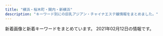 ```yaml
---
title: "横浜・桜木町・関内・新横浜"
description: "キーワード別にの巨乳アジアン・チャイナエステ嬢情報をまとめました。"
---
```


新着画像と新着キーワードをまとめています。
2021年02月12日の情報です。

<DmmAffiliateIns />
<KeywordTable
  shops={
    [
    {
        "name": "\u6765\u5922\uff5e\u30e9\u30a4\u30e0\uff5e",
        "station": "JR\u6771\u795e\u5948\u5ddd\u99c5\u897f\u53e3",
        "img_links": [
            "http://raimu.ests.jp/images/1.jpg",
            "http://raimu.ests.jp/images/s_link.jpg",
            "http://raimu.ests.jp/images/s_service.jpg",
            "http://raimu.ests.jp/images/room3.jpg",
            "http://raimu.ests.jp/photos/sites/7/2020/12/2020121307334124.jpg",
            "http://raimu.ests.jp/images/nbj3.jpg",
            "http://raimu.ests.jp/photos/sites/7/2020/12/2020121508002842.jpg",
            "http://raimu.ests.jp/images/s_staff.jpg",
            "http://raimu.ests.jp/images/s_blog.jpg",
            "http://raimu.ests.jp/images/nbj1.jpg",
            "http://raimu.ests.jp/images/new.jpg",
            "http://raimu.ests.jp/photos/sites/7/2020/12/2020121307012443.jpg",
            "http://raimu.ests.jp/images/room2.jpg",
            "http://raimu.ests.jp/images/s_pick.jpg",
            "http://raimu.ests.jp/photos/sites/7/2020/12/2020121307334187.jpg",
            "http://raimu.ests.jp/images/hua.png",
            "http://raimu.ests.jp/images/pick_bj1.jpg",
            "http://raimu.ests.jp/images/top.png",
            "http://raimu.ests.jp/images/room1.jpg",
            "http://raimu.ests.jp/images/s_face.jpg",
            "http://raimu.ests.jp/images/mobile.jpg",
            "http://raimu.ests.jp/images/pick_bj3.jpg",
            "http://raimu.ests.jp/images/service.png",
            "http://raimu.ests.jp/images/room4.jpg"
        ],
        "url": "http://raimu.ests.jp/",
        "keywords": {
            "84": 6,
            "86": 12,
            "87": 6,
            "D": 24
        }
    },
    {
        "img_links": [
            "http://www.awaspa-est.net/images/aki.jpg",
            "http://www.awaspa-est.net/images/staff6.jpg",
            "http://www.awaspa-est.net/images/girl.jpg",
            "http://www.awaspa-est.net/images/miki.jpg",
            "http://www.awaspa-est.net/images/aya.jpg",
            "http://www.awaspa-est.net/images/riri.jpg",
            "http://www.awaspa-est.net/images/left1.png",
            "http://www.awaspa-est.net/images/sizuka.jpg"
        ],
        "name": "\u60a0\u697d",
        "keywords": {
            "86": 3,
            "85": 2
        },
        "station": "JR\u65b0\u6a2a\u6d5c\u99c5\u5317\u53e3",
        "url": "http://www.awaspa-est.net/"
    },
    {
        "url": "http://www.playa.work/",
        "name": "St.Playa \uff5e\u8056\u30d7\u30e9\u30e4\uff5e",
        "keywords": {},
        "img_links": [
            "http://www.playa.work/images/ta.jpg",
            "http://www.playa.work/images/head.jpg",
            "http://www.playa.work/img/nana1.jpg",
            "http://www.playa.work/images/news.png",
            "http://www.playa.work/images/2.jpg",
            "http://www.playa.work/images/main_top.jpg",
            "http://www.playa.work/images/b1.jpg",
            "http://www.playa.work/images/mobile.jpg",
            "http://www.playa.work/images/5.jpg",
            "http://www.playa.work/images/interior_t.jpg",
            "http://www.playa.work/img/rumi1.jpg",
            "http://www.playa.work/images/3.jpg",
            "http://www.playa.work/img/yuri1.jpg",
            "http://www.playa.work/images/b3.jpg",
            "http://www.playa.work/images/b2.jpg",
            "http://www.playa.work/img/koko1.jpg",
            "http://www.playa.work/images/s1.png",
            "http://www.playa.work/images/6.jpg",
            "http://www.playa.work/images/main_footer.jpg",
            "http://www.playa.work/images/4.jpg",
            "http://www.playa.work/img/emi1.jpg",
            "http://www.playa.work/images/int1.png",
            "http://www.playa.work/images/1.jpg",
            "http://www.playa.work/images/int2.png",
            "http://www.playa.work/img/risa1.jpg",
            "http://www.playa.work/images/staff_t.jpg"
        ],
        "station": "JR\u95a2\u5185\u99c5\u5317\u53e3"
    },
    {
        "img_links": [
            "http://relacute.ies.bz/images/s_news.jpg",
            "http://kakure-yu.a2.webnavi.work/upload/sites/29/2021/02/2021021206164119.jpg",
            "http://relacute.ies.bz/images/room1.jpg",
            "http://relacute.ies.bz/images/s_staff.jpg",
            "http://relacute.ies.bz/images/room2.jpg",
            "http://relacute.ies.bz/photos/sites/29/2020/12/2020122504261135.jpg",
            "http://relacute.ies.bz/images/room4.jpg",
            "http://relacute.ies.bz/photos/sites/29/2021/02/202102120805583.jpg",
            "http://relacute.ies.bz/photos/sites/29/2021/01/202101180426140.jpg",
            "http://relacute.ies.bz/photos/sites/29/2020/11/2020112204235072.jpg",
            "http://relacute.ies.bz/images/mobile.jpg",
            "http://relacute.ies.bz/photos/sites/29/2020/10/2020101804232462.jpg",
            "http://relacute.ies.bz/photos/sites/29/2020/12/2020120305165313.jpg",
            "http://relacute.ies.bz/photos/sites/29/2020/06/2020061906073550.jpg",
            "http://relacute.ies.bz/images/top.jpg",
            "http://relacute.ies.bz/photos/sites/29/2021/02/2021021206164119.jpg",
            "http://relacute.ies.bz/images/room3.jpg"
        ],
        "name": "RelaCute \u30ea\u30e9\u30ad\u30e5\u30fc\u30c8",
        "keywords": {
            "86": 1,
            "82": 1,
            "E": 2,
            "C": 1,
            "D": 5,
            "87": 3,
            "85": 3
        },
        "url": "http://relacute.ies.bz/",
        "station": "JR\u4e2d\u5c71\u99c5\u5317\u53e3"
    },
    {
        "station": "JR\u95a2\u5185\u99c5\u5317\u53e3",
        "name": "\u78a7\u3044\u9ce5",
        "url": "http://www.aoitori.mesthe.com/",
        "img_links": [
            "http://www.aoitori.mesthe.com/files/007.jpg",
            "http://www.aoitori.mesthe.com/files/003-02.jpg",
            "http://www.aoitori.mesthe.com/files/006.jpg",
            "http://www.aoitori.mesthe.com/images/shop/shop03.jpg",
            "http://www.aoitori.mesthe.com/images/top_sche.png",
            "http://www.aoitori.mesthe.com/files/006-02.jpg",
            "http://www.aoitori.mesthe.com/images/infor.png",
            "http://www.aoitori.mesthe.com/images/girl-z2.jpg",
            "http://www.aoitori.mesthe.com/files/005-02.jpg",
            "http://www.aoitori.mesthe.com/files/007-02.jpg",
            "http://www.aoitori.mesthe.com/files/003.jpg",
            "http://www.aoitori.mesthe.com/images/shop/shop04.jpg",
            "http://www.aoitori.mesthe.com/images/link_line.png",
            "http://www.aoitori.mesthe.com/files/002.jpg",
            "http://www.aoitori.mesthe.com/images/girl-z1.jpg",
            "http://www.aoitori.mesthe.com/images/top.png",
            "http://www.aoitori.mesthe.com/files/005.jpg",
            "http://www.aoitori.mesthe.com/images/staff_line.png",
            "http://www.aoitori.mesthe.com/images/bj3.png",
            "http://www.aoitori.mesthe.com/images/shop/shop02.jpg",
            "http://www.aoitori.mesthe.com/images/tit-infor.png",
            "http://www.aoitori.mesthe.com/files/002-02.jpg",
            "http://www.aoitori.mesthe.com/images/mobile.png",
            "http://www.aoitori.mesthe.com/images/shop/shop01.jpg"
        ],
        "keywords": {
            "87": 1,
            "D": 4,
            "86": 2,
            "88": 2
        }
    },
    {
        "station": "JR\u4e2d\u5c71\u99c5\u5317\u53e3",
        "keywords": {
            "84": 1,
            "E": 2,
            "87": 1,
            "88": 1,
            "D": 2,
            "86": 1,
            "C": 15
        },
        "url": "http://iyashi-tenshi.work/",
        "img_links": [
            "http://iyashi-tenshi.work/i/img/acc-3.png",
            "http://iyashi-tenshi.work/i/img/st10.jpg",
            "http://iyashi-tenshi.work/i/img/sta12.jpg",
            "http://iyashi-tenshi.work/i/img/acc-5.jpg",
            "http://iyashi-tenshi.work/i/img/r5.jpg",
            "http://iyashi-tenshi.work/img/st13.jpg",
            "http://iyashi-tenshi.work/i/img/sta11.jpg",
            "http://iyashi-tenshi.work/img/c1.jpg",
            "http://iyashi-tenshi.work/img/bottom.png",
            "http://iyashi-tenshi.work/i/img/sta10.jpg",
            "http://iyashi-tenshi.work/img/IMG_17410.jpg",
            "http://iyashi-tenshi.work/img/mo.png",
            "http://iyashi-tenshi.work/img/IMG_17480.jpg",
            "http://iyashi-tenshi.work/i/img/sta13.jpg",
            "http://iyashi-tenshi.work/img/nos.jpg",
            "http://iyashi-tenshi.work/i/img/acc-2.png",
            "http://iyashi-tenshi.work/i/img/acc-1.jpg",
            "http://iyashi-tenshi.work/img/st11.jpg",
            "http://iyashi-tenshi.work/i/img/r4.jpg",
            "http://iyashi-tenshi.work/i/img/acc-4.png",
            "http://iyashi-tenshi.work/img/st10.jpg",
            "http://iyashi-tenshi.work/img/sta10.jpg",
            "http://iyashi-tenshi.work/img/sta13.jpg",
            "http://iyashi-tenshi.work/img/head.png",
            "http://iyashi-tenshi.work/img/sta12.jpg",
            "http://iyashi-tenshi.work/img/st12.jpg",
            "http://iyashi-tenshi.work/i/img/r2.jpg",
            "http://iyashi-tenshi.work/i/img/r3.jpg",
            "http://iyashi-tenshi.work/i/img/r1.jpg",
            "http://iyashi-tenshi.work/img/IMG_1709.jpg",
            "http://iyashi-tenshi.work/img/sta11.jpg"
        ],
        "name": "\u7652\u3057\u306e\u5929\u4f7f"
    },
    {
        "station": "JR\u6771\u795e\u5948\u5ddd\u99c5",
        "img_links": [
            "http://www.sh-riraku113.xyz/static/picture/room1.png",
            "http://www.sh-riraku113.xyz/static/picture/tit-gat.png",
            "http://www.sh-riraku113.xyz/static/picture/tit-pick.png",
            "http://www.sh-riraku113.xyz/static/picture/room4.png",
            "http://www.sh-riraku113.xyz/static/picture/tit-infor.png",
            "http://www.sh-riraku113.xyz/static/picture/top.png",
            "http://www.sh-riraku113.xyz/static/picture/room2.png",
            "http://www.sh-riraku113.xyz/static/picture/infor.png",
            "http://www.sh-riraku113.xyz/uploads/201005/1-201005161544K5.jpg",
            "http://www.sh-riraku113.xyz/uploads/201005/1-2010051615301I.jpg",
            "http://www.sh-riraku113.xyz/uploads/201005/1-201005161513F8.jpg",
            "http://www.sh-riraku113.xyz/static/picture/tit-new.png",
            "http://www.sh-riraku113.xyz/uploads/201005/1-201005161500127.jpg",
            "http://www.sh-riraku113.xyz/static/picture/info.png",
            "http://www.sh-riraku113.xyz/static/picture/room3.png",
            "http://www.sh-riraku113.xyz/static/picture/tite-staff.png"
        ],
        "url": "http://www.sh-riraku113.xyz/",
        "keywords": {
            "C": 14
        },
        "name": "\u30ec\u30a4\u30f3\u30dc\u30fc\u8679"
    },
    {
        "name": "Rose Color\uff5e\u30ed\u30fc\u30ba\u30ab\u30e9\u30fc\uff5e",
        "img_links": [
            "http://www.rose-color.info/public/image/20190509/20190509140913_93259.jpg",
            "http://www.rose-color.info/public/image/20190517/20190517212433_70632.jpg",
            "http://www.rose-color.info/public/image/20190509/20190509151712_73273.jpg",
            "http://www.rose-color.info/public/image/20201014/20201014160847_32283.jpg",
            "http://www.rose-color.info/public/image/20190509/20190509145318_30201.jpg",
            "http://www.rose-color.info/public/image/20201113/20201113005050_58373.png",
            "http://www.rose-color.info/public/image/20200926/20200926023207_93288.jpg",
            "http://www.rose-color.info/public/image/20210204/20210204004224_97903.png",
            "http://www.rose-color.info/public/image/20191025/20191025151602_11534.jpg",
            "http://www.rose-color.info/public/image/20190819/20190819122724_17981.png",
            "http://www.rose-color.info/public/image/20201130/20201130144441_16819.jpg",
            "http://www.rose-color.info/img/gtop.jpg",
            "http://www.rose-color.info/public/image/20200624/20200624132622_25845.jpg",
            "http://www.rose-color.info/public/image/20190509/20190509145858_80062.jpg",
            "http://www.rose-color.info/img/link2.jpg",
            "http://www.rose-color.info/public/image/20190922/20190922200505_21149.jpeg",
            "http://www.rose-color.info/public/image/20201020/20201020184710_30595.png",
            "http://www.rose-color.info/public/image/20190509/20190509150501_74550.jpg",
            "http://www.rose-color.info/img/link1.jpg",
            "http://www.rose-color.info/public/image/20190509/20190509145639_35576.jpg",
            "http://www.rose-color.info/public/image/20210126/20210126011220_75981.png",
            "http://www.rose-color.info/public/image/20201009/20201009005900_97376.jpg",
            "http://www.rose-color.info/public/image/20190509/20190509151815_26133.jpg",
            "http://www.rose-color.info/public/image/20190922/20190922200457_51255.jpeg",
            "http://www.rose-color.info/img/sys.jpg",
            "http://www.rose-color.info/public/image/20201210/20201210130347_71702.png",
            "http://www.rose-color.info/public/image/20190517/20190517212453_15511.jpg",
            "http://www.rose-color.info/public/image/20201107/20201107123935_72522.png",
            "http://www.rose-color.info/public/image/20190517/20190517212507_39342.jpg",
            "http://www.rose-color.info/public/image/20190509/20190509150319_28745.jpg",
            "http://www.rose-color.info/img/gback.jpg",
            "http://www.rose-color.info/public/image/20201007/20201007120913_18836.jpg",
            "http://www.rose-color.info/public/image/20190509/20190509140935_98972.jpg",
            "http://www.rose-color.info/public/image/20190509/20190509145904_79944.jpg",
            "http://www.rose-color.info/public/image/20190509/20190509145323_81608.jpg",
            "http://www.rose-color.info/img/koko.png",
            "http://www.rose-color.info/public/image/20190509/20190509160519_55359.jpg",
            "http://www.rose-color.info/public/image/20190924/20190924151957_88257.jpg",
            "http://www.rose-color.info/public/image/20190509/20190509140925_63726.jpg",
            "http://www.rose-color.info/public/image/20190509/20190509140857_11715.jpg",
            "http://www.rose-color.info/public/image/20190509/20190509151145_51237.jpg",
            "http://www.rose-color.info/public/image/20200417/20200417025857_20118.png"
        ],
        "keywords": {
            "F": 3,
            "86": 37,
            "85": 12,
            "C": 62,
            "E": 6,
            "87": 37,
            "D": 18,
            "89": 3
        },
        "station": "JR\u65b0\u6a2a\u6d5c\u99c5\u5317\u53e3",
        "url": "http://www.rose-color.info/"
    },
    {
        "img_links": [
            "http://seifukugarden.este.work/head.jpg",
            "http://seifukugarden.este.work/2/uploadimg/1612670496.jpg",
            "http://seifukugarden.este.work/2/uploadimg/1612670429.jpg",
            "http://seifukugarden.este.work/2/uploadimg/1612670464.jpg",
            "http://seifukugarden.este.work/1.jpg",
            "http://seifukugarden.este.work/2/uploadimg/1612670395.jpg",
            "http://seifukugarden.este.work/rec2.jpg",
            "http://seifukugarden.este.work/2/uploadimg/1612670526.jpg",
            "http://seifukugarden.este.work/news.jpg",
            "http://seifukugarden.este.work/interior_t.jpg",
            "http://seifukugarden.este.work/rec1.png",
            "http://seifukugarden.este.work/koko.jpg",
            "http://seifukugarden.este.work/4.jpg",
            "http://seifukugarden.este.work/staff_t.jpg",
            "http://seifukugarden.este.work/misaki.jpg",
            "http://seifukugarden.este.work/yuki.jpg",
            "http://seifukugarden.este.work/6.jpg",
            "http://seifukugarden.este.work/3.jpg",
            "http://seifukugarden.este.work/ayako.jpg",
            "http://seifukugarden.este.work/momoka.jpg",
            "http://seifukugarden.este.work/int1.png",
            "http://seifukugarden.este.work/tg.jpg",
            "http://seifukugarden.este.work/up.jpg",
            "http://seifukugarden.este.work/2/uploadimg/1612670361.jpg"
        ],
        "keywords": {
            "85": 6,
            "84": 6,
            "88": 12,
            "C": 12,
            "D": 24,
            "86": 12
        },
        "name": "\u5236\u670d\u5b66\u5712",
        "url": "http://seifukugarden.este.work/",
        "station": "JR\u685c\u6728\u753a\u99c5"
    },
    {
        "url": "http://www.relax-colorful.com/",
        "keywords": {
            "C": 38,
            "D": 39,
            "87": 30,
            "86": 15,
            "85": 3
        },
        "img_links": [
            "http://www.relax-colorful.com/files/091-03.jpg",
            "http://www.relax-colorful.com/files/055.jpg",
            "http://www.relax-colorful.com/files/077.jpg",
            "http://www.relax-colorful.com/files/073-03.jpg",
            "http://www.relax-colorful.com/files/091.jpg",
            "http://www.relax-colorful.com/files/069.jpg",
            "http://www.relax-colorful.com/files/069-03.jpg",
            "http://www.relax-colorful.com/images/att.jpg",
            "http://www.relax-colorful.com/files/080-02.jpg",
            "http://www.relax-colorful.com/files/087-03.jpg",
            "http://www.relax-colorful.com/images/girl_bt.jpg",
            "http://www.relax-colorful.com/files/090.jpg",
            "http://www.relax-colorful.com/files/082-03.jpg",
            "http://www.relax-colorful.com/files/089.jpg",
            "http://www.relax-colorful.com/files/093.jpg",
            "http://www.relax-colorful.com/images/backlist.jpg",
            "http://www.relax-colorful.com/files/060-02.jpg",
            "http://www.relax-colorful.com/files/040-02.jpg",
            "http://www.relax-colorful.com/files/040.jpg",
            "http://www.relax-colorful.com/files/073.jpg",
            "http://www.relax-colorful.com/files/060.jpg",
            "http://www.relax-colorful.com/files/093-02.jpg",
            "http://www.relax-colorful.com/files/090-02.jpg",
            "http://www.relax-colorful.com/files/040-03.jpg",
            "http://www.relax-colorful.com/images/staff1.jpg",
            "http://www.relax-colorful.com/files/077-02.jpg",
            "http://www.relax-colorful.com/files/067-03.jpg",
            "http://www.relax-colorful.com/files/092.jpg",
            "http://www.relax-colorful.com/images/staff_line.jpg",
            "http://www.relax-colorful.com/files/055-02.jpg",
            "http://www.relax-colorful.com/files/060-03.jpg",
            "http://www.relax-colorful.com/files/080.jpg",
            "http://www.relax-colorful.com/images/news1.jpg",
            "http://www.relax-colorful.com/images/staff1a.jpg",
            "http://www.relax-colorful.com/files/082.jpg",
            "http://www.relax-colorful.com/images/mobile.jpg",
            "http://www.relax-colorful.com/files/092-03.jpg",
            "http://www.relax-colorful.com/files/053-02.jpg",
            "http://www.relax-colorful.com/files/093-03.jpg",
            "http://www.relax-colorful.com/files/053-03.jpg",
            "http://www.relax-colorful.com/files/090-03.jpg",
            "http://www.relax-colorful.com/images/bjs3.jpg",
            "http://www.relax-colorful.com/files/080-03.jpg",
            "http://www.relax-colorful.com/files/067-02.jpg",
            "http://www.relax-colorful.com/files/073-02.jpg",
            "http://www.relax-colorful.com/files/092-02.jpg",
            "http://www.relax-colorful.com/files/055-03.jpg",
            "http://www.relax-colorful.com/files/069-02.jpg",
            "http://www.relax-colorful.com/files/091-02.jpg",
            "http://www.relax-colorful.com/files/067.jpg",
            "http://www.relax-colorful.com/images/pick.jpg",
            "http://www.relax-colorful.com/images/top.jpg",
            "http://www.relax-colorful.com/files/089-02.jpg",
            "http://www.relax-colorful.com/images/news2.jpg",
            "http://www.relax-colorful.com/files/053.jpg",
            "http://www.relax-colorful.com/images/news.jpg",
            "http://www.relax-colorful.com/files/089-03.jpg",
            "http://www.relax-colorful.com/images/staff1b.jpg",
            "http://www.relax-colorful.com/files/077-03.jpg",
            "http://www.relax-colorful.com/files/087.jpg",
            "http://www.relax-colorful.com/files/087-02.jpg",
            "http://www.relax-colorful.com/files/082-02.jpg"
        ],
        "station": "JR\u95a2\u5185\u99c5\u5317\u53e3",
        "name": "Colorful\uff5e\u30ab\u30e9\u30d5\u30eb\uff5e"
    },
    {
        "url": "https://dear.xyz.mn/",
        "img_links": [
            "https://dear.xyz.mn/photos/sites/33/2020/12/2020120212565938.jpeg",
            "https://dear.xyz.mn/photos/sites/33/2020/12/2020122914400748.jpeg",
            "https://dear.xyz.mn/images/sp_top.jpg",
            "https://dear.xyz.mn/photos/sites/33/2020/12/2020122818210498.jpeg",
            "https://dear.xyz.mn/photos/sites/33/2021/01/2021010115075256.jpeg",
            "https://dear.xyz.mn/photos/sites/33/2021/01/2021012316300485.jpeg",
            "https://dear.xyz.mn/photos/sites/33/2021/01/2021011914494134.jpeg",
            "https://dear.xyz.mn/images/ac02.jpg",
            "https://dear.xyz.mn/images/ac04.jpg",
            "https://dear.xyz.mn/images/ac05.jpg",
            "https://dear.xyz.mn/photos/sites/33/2020/11/2020111223021793.jpeg",
            "https://dear.xyz.mn/images/ac01.jpg",
            "https://dear.xyz.mn/photos/sites/33/2020/10/2020102915560890.jpeg",
            "https://dear.xyz.mn/photos/sites/33/2020/11/2020110212041225.jpeg",
            "https://dear.xyz.mn/photos/sites/33/2020/12/2020122322560396.jpeg",
            "https://dear.xyz.mn/images/top.png"
        ],
        "station": "JR\u95a2\u5185\u99c5\u5317\u53e3",
        "name": "Dear",
        "keywords": {
            "86": 42,
            "87": 6,
            "85": 6,
            "C": 33,
            "D": 36
        }
    },
    {
        "url": "http://www.love-you.work/",
        "keywords": {
            "100": 12
        },
        "station": "JR\u95a2\u5185\u99c5\u5317\u53e3",
        "img_links": [
            "http://www.love-you.work/staff/rina.jpg",
            "http://www.love-you.work/img/neko1.jpg",
            "http://www.love-you.work/img/yuri1.jpg",
            "http://www.love-you.work/staff/kumi.jpg",
            "http://www.love-you.work/images/staff_t.jpg",
            "http://www.love-you.work/images/rec2.jpg",
            "http://www.love-you.work/images/sys1.jpg",
            "http://www.love-you.work/staff/neko.jpg",
            "http://www.love-you.work/staff/yui.jpg",
            "http://www.love-you.work/staff/yuki.jpg",
            "http://www.love-you.work/staff/yuri.jpg",
            "http://www.love-you.work/img/kumi1.jpg",
            "http://www.love-you.work/img/rina1.jpg",
            "http://www.love-you.work/images/news.jpg",
            "http://www.love-you.work/img/yuki1.jpg",
            "http://www.love-you.work/images/sys2.jpg",
            "http://www.love-you.work/img/bb2.jpg",
            "http://www.love-you.work/images/interior_t.jpg",
            "http://www.love-you.work/img/bb3.jpg",
            "http://www.love-you.work/staff/sayuri.jpg",
            "http://www.love-you.work/staff/bb.jpg",
            "http://www.love-you.work/img/bb1.jpg",
            "http://www.love-you.work/images/int2.png",
            "http://www.love-you.work/img/yui1.jpg",
            "http://www.love-you.work/images/head.jpg",
            "http://www.love-you.work/staff/aya.jpg",
            "http://www.love-you.work/staff/nana.jpg",
            "http://www.love-you.work/img/anna1.jpg",
            "http://www.love-you.work/img/nana1.jpg",
            "http://www.love-you.work/images/int1.png",
            "http://www.love-you.work/images/tg.jpg",
            "http://www.love-you.work/img/sayuri1.jpg",
            "http://www.love-you.work/images/sys3.png",
            "http://www.love-you.work/staff/anna.jpg",
            "http://www.love-you.work/img/aya1.jpg",
            "http://www.love-you.work/images/rec1.png"
        ],
        "name": "Love You"
    },
    {
        "name": "\u30c1\u30a7\u30ea\u30fc",
        "url": "http://sh-riraku31.xyz/",
        "station": "JR\u6a2a\u6d5c\u99c5\u5317\u897f\u53e3",
        "keywords": {
            "85": 2,
            "C": 11,
            "D": 3,
            "84": 1,
            "86": 1
        },
        "img_links": [
            "http://sh-riraku31.xyz/templets/default/picture/top1.jpg",
            "http://sh-riraku31.xyz/uploads/201005/1-201005162052635.jpg",
            "http://sh-riraku31.xyz/uploads/201005/1-201005162010396.jpg",
            "http://sh-riraku31.xyz/uploads/201005/1-2010051J6062Y.jpg",
            "http://sh-riraku31.xyz/templets/default/picture/girl-z1.jpg",
            "http://sh-riraku31.xyz/uploads/201005/1-20100516201cK.jpg",
            "http://sh-riraku31.xyz/uploads/201005/1-2010051621224F.jpg",
            "http://sh-riraku31.xyz/uploads/201005/1-201005162101U5.jpg",
            "http://sh-riraku31.xyz/uploads/allimg/180703/1-1PF3111J3201.png",
            "http://sh-riraku31.xyz/uploads/201005/1-2010051J55CA.jpg",
            "http://sh-riraku31.xyz/templets/default/picture/top.jpg",
            "http://sh-riraku31.xyz/uploads/201005/1-201005162114248.jpg",
            "http://sh-riraku31.xyz/templets/default/picture/staff01.jpg",
            "http://sh-riraku31.xyz/uploads/allimg/180629/1-1P629115504250.png",
            "http://sh-riraku31.xyz/templets/default/picture/s_news.jpg",
            "http://sh-riraku31.xyz/templets/default/picture/girl-z2.jpg"
        ]
    },
    {
        "station": "JR\u65b0\u6a2a\u6d5c\u99c5\u5317\u53e3",
        "keywords": {
            "C": 65,
            "D": 31,
            "85": 31,
            "86": 33,
            "87": 15,
            "84": 15,
            "83": 11
        },
        "url": "http://www.shine-es.info/",
        "img_links": [
            "http://www.shine-es.info/public/image/20200225/20200225013302_28274.png",
            "http://www.shine-es.info/public/image/20201030/20201030141055_73595.jpg",
            "http://www.shine-es.info/public/image/20191007/20191007000800_55460.png",
            "http://www.shine-es.info/public/image/20180426/20180426161222_54119.jpg",
            "http://www.shine-es.info/img/top/nav_07.jpg",
            "http://www.shine-es.info/public/image/20191009/20191009171328_21361.jpg",
            "http://www.shine-es.info/public/image/20201113/20201113010109_63246.png",
            "http://www.shine-es.info/img/top/nav_04.jpg",
            "http://www.shine-es.info/public/image/20200816/20200816001546_39857.jpg",
            "http://www.shine-es.info/public/image/20180806/20180806021637_66262.jpeg",
            "http://www.shine-es.info/public/image/20180524/20180524214818_14591.jpeg",
            "http://www.shine-es.info/public/image/20180524/20180524214652_54672.jpeg",
            "http://www.shine-es.info/public/image/20190617/20190617002029_84673.jpg",
            "http://www.shine-es.info/public/image/20210126/20210126012525_25271.png",
            "http://www.shine-es.info/img/top/nav_06.jpg",
            "http://www.shine-es.info/img/top/nav_09.jpg",
            "http://www.shine-es.info/public/image/20191123/20191123005615_48887.jpg",
            "http://www.shine-es.info/public/image/20201020/20201020190438_86333.png",
            "http://www.shine-es.info/public/image/20180426/20180426160348_68419.jpg",
            "http://www.shine-es.info/public/image/20191123/20191123005624_21397.jpg",
            "http://www.shine-es.info/public/image/20181128/20181128190142_51228.jpeg",
            "http://www.shine-es.info/public/image/20210204/20210204005557_55265.png",
            "http://www.shine-es.info/img/top/nav_03.jpg",
            "http://www.shine-es.info/public/image/20180426/20180426160618_24358.jpg",
            "http://www.shine-es.info/public/image/20200625/20200625164158_20466.jpg",
            "http://www.shine-es.info/public/image/20200505/20200505002649_53549.png",
            "http://www.shine-es.info/img/top/pic-1.png",
            "http://www.shine-es.info/public/image/20201107/20201107124509_92438.png",
            "http://www.shine-es.info/public/image/20191129/20191129184548_44783.jpg",
            "http://www.shine-es.info/public/image/20201210/20201210131428_47249.png",
            "http://www.shine-es.info/img/top/pic-3.jpg",
            "http://www.shine-es.info/public/image/20200926/20200926005843_52680.jpg",
            "http://www.shine-es.info/public/image/20200420/20200420174959_97231.jpeg",
            "http://www.shine-es.info/public/image/20200420/20200420174944_96356.jpeg",
            "http://www.shine-es.info/img/top/mobile.jpg",
            "http://www.shine-es.info/img/top/pic-2.jpg",
            "http://www.shine-es.info/img/top/nav_05.jpg",
            "http://www.shine-es.info/public/image/20191007/20191007000751_26360.jpg",
            "http://www.shine-es.info/public/image/20190827/20190827011025_93525.jpg",
            "http://www.shine-es.info/public/image/20201009/20201009012403_82863.jpg",
            "http://www.shine-es.info/public/image/20180514/20180514161320_29646.jpg",
            "http://www.shine-es.info/public/image/20200901/20200901125021_47269.jpg",
            "http://www.shine-es.info/public/image/20180524/20180524214610_38863.jpeg",
            "http://www.shine-es.info/public/image/20180524/20180524214431_17082.jpg",
            "http://www.shine-es.info/public/image/20200120/20200120014129_44289.jpg",
            "http://www.shine-es.info/public/image/20190617/20190617002036_61596.jpg",
            "http://www.shine-es.info/public/image/20200420/20200420175008_44399.jpeg",
            "http://www.shine-es.info/public/image/20190406/20190406214019_72078.jpg",
            "http://www.shine-es.info/public/image/20201130/20201130150442_88111.jpg",
            "http://www.shine-es.info/img/top/pic-1.jpg",
            "http://www.shine-es.info/public/image/20200901/20200901124912_14983.jpg",
            "http://www.shine-es.info/public/image/20191009/20191009171341_70954.jpg",
            "http://www.shine-es.info/public/image/20180524/20180524214747_75881.jpeg",
            "http://www.shine-es.info/public/image/20180528/20180528013047_54119.jpg",
            "http://www.shine-es.info/img/top/koko.png",
            "http://www.shine-es.info/public/image/20180806/20180806021646_71312.jpeg",
            "http://www.shine-es.info/img/system/campaign3.png"
        ],
        "name": "SRP"
    },
    {
        "url": "http://www.gakuen.relaxjp.info/",
        "station": "JR\u95a2\u5185\u99c5\u5357\u53e3",
        "keywords": {
            "87": 28,
            "C": 4,
            "D": 24,
            "82": 4,
            "E": 4
        },
        "name": "\u7f8e\u5c11\u5973\u5b66\u5712",
        "img_links": [
            "http://www.gakuen.relaxjp.info/files/003.jpg",
            "http://www.gakuen.relaxjp.info/files/008-03.jpg",
            "http://www.gakuen.relaxjp.info/files/008-02.jpg",
            "http://www.gakuen.relaxjp.info/files/002-03.jpg",
            "http://www.gakuen.relaxjp.info/files/003-03.jpg",
            "http://www.gakuen.relaxjp.info/files/005-03.jpg",
            "http://www.gakuen.relaxjp.info/files/004.jpg",
            "http://www.gakuen.relaxjp.info/files/006-03.jpg",
            "http://www.gakuen.relaxjp.info/img/top_slider01.jpg",
            "http://www.gakuen.relaxjp.info/files/006-02.jpg",
            "http://www.gakuen.relaxjp.info/files/007.jpg",
            "http://www.gakuen.relaxjp.info/files/003-02.jpg",
            "http://www.gakuen.relaxjp.info/files/002.jpg",
            "http://www.gakuen.relaxjp.info/files/006.jpg",
            "http://www.gakuen.relaxjp.info/files/001-02.jpg",
            "http://www.gakuen.relaxjp.info/files/001.jpg",
            "http://www.gakuen.relaxjp.info/files/004-02.jpg",
            "http://www.gakuen.relaxjp.info/files/008.jpg",
            "http://www.gakuen.relaxjp.info/files/007-02.jpg",
            "http://www.gakuen.relaxjp.info/files/004-03.jpg",
            "http://www.gakuen.relaxjp.info/files/001-03.jpg",
            "http://www.gakuen.relaxjp.info/files/005-02.jpg",
            "http://www.gakuen.relaxjp.info/files/007-03.jpg",
            "http://www.gakuen.relaxjp.info/img/top_slider02.jpg",
            "http://www.gakuen.relaxjp.info/files/002-02.jpg",
            "http://www.gakuen.relaxjp.info/files/005.jpg"
        ]
    },
    {
        "station": "\u30bb\u30f3\u30bf\u30fc\u5357\u99c51\u756a\u51fa\u53e3",
        "keywords": {
            "E": 3,
            "D": 6,
            "86": 9
        },
        "img_links": [
            "http://sweety-est.info/images/news.png",
            "http://sweety-est.info/images/cg01.jpg",
            "http://sweety-est.info/images/cg04.jpg",
            "http://sweety-est.info/images/precau.png",
            "http://sweety-est.info/images/cg06.jpg",
            "http://sweety-est.info/images/staff_s.png",
            "http://sweety-est.info/images/top.png",
            "http://sweety-est.info/images/sruru.jpg",
            "http://sweety-est.info/images/evetop.png"
        ],
        "name": "\u5b66\u5712",
        "url": "http://sweety-est.info/"
    },
    {
        "keywords": {
            "86": 6,
            "D": 26,
            "87": 20
        },
        "url": "http://www.sunflower-kannai.com/",
        "img_links": [
            "http://www.sunflower-kannai.com/files/013.jpg",
            "http://www.sunflower-kannai.com/images/info.jpg",
            "http://www.sunflower-kannai.com/files/011.jpg",
            "http://www.sunflower-kannai.com/images/head.jpg",
            "http://www.sunflower-kannai.com/files/006.jpg",
            "http://www.sunflower-kannai.com/files/023-02.jpg",
            "http://www.sunflower-kannai.com/files/033-02.jpg",
            "http://www.sunflower-kannai.com/images/slider01.jpg",
            "http://www.sunflower-kannai.com/files/004.jpg",
            "http://www.sunflower-kannai.com/files/006-02.jpg",
            "http://www.sunflower-kannai.com/files/011-02.jpg",
            "http://www.sunflower-kannai.com/images/sys4.jpg",
            "http://www.sunflower-kannai.com/images/faq.jpg",
            "http://www.sunflower-kannai.com/images/staff_t.jpg",
            "http://www.sunflower-kannai.com/images/slider02.jpg",
            "http://www.sunflower-kannai.com/files/033.jpg",
            "http://www.sunflower-kannai.com/images/tre.jpg",
            "http://www.sunflower-kannai.com/files/014.jpg",
            "http://www.sunflower-kannai.com/images/news.jpg",
            "http://www.sunflower-kannai.com/files/026-02.jpg",
            "http://www.sunflower-kannai.com/files/020-02.jpg",
            "http://www.sunflower-kannai.com/images/slider06.jpg",
            "http://www.sunflower-kannai.com/files/003-02.jpg",
            "http://www.sunflower-kannai.com/images/sys2.jpg",
            "http://www.sunflower-kannai.com/images/int1.jpg",
            "http://www.sunflower-kannai.com/files/022-02.jpg",
            "http://www.sunflower-kannai.com/images/slider08.jpg",
            "http://www.sunflower-kannai.com/files/020.jpg",
            "http://www.sunflower-kannai.com/images/slider03.jpg",
            "http://www.sunflower-kannai.com/files/026.jpg",
            "http://www.sunflower-kannai.com/images/slider07.jpg",
            "http://www.sunflower-kannai.com/images/sys3.jpg",
            "http://www.sunflower-kannai.com/images/interior_t.jpg",
            "http://www.sunflower-kannai.com/images/int3.jpg",
            "http://www.sunflower-kannai.com/files/003.jpg",
            "http://www.sunflower-kannai.com/images/ta.jpg",
            "http://www.sunflower-kannai.com/files/004-02.jpg",
            "http://www.sunflower-kannai.com/images/int2.jpg",
            "http://www.sunflower-kannai.com/files/022.jpg",
            "http://www.sunflower-kannai.com/images/slider04.jpg",
            "http://www.sunflower-kannai.com/images/slider05.jpg",
            "http://www.sunflower-kannai.com/files/028.jpg",
            "http://www.sunflower-kannai.com/files/028-02.jpg",
            "http://www.sunflower-kannai.com/images/ac1.jpg",
            "http://www.sunflower-kannai.com/files/014-02.jpg",
            "http://www.sunflower-kannai.com/files/023.jpg",
            "http://www.sunflower-kannai.com/images/faq_t.jpg",
            "http://www.sunflower-kannai.com/files/034-02.jpg",
            "http://www.sunflower-kannai.com/images/sys1.jpg",
            "http://www.sunflower-kannai.com/files/013-02.jpg",
            "http://www.sunflower-kannai.com/images/slider09.jpg",
            "http://www.sunflower-kannai.com/files/034.jpg",
            "http://www.sunflower-kannai.com/images/staffback.jpg"
        ],
        "name": "Sunflower\uff5e\u30b5\u30f3\u30d5\u30e9\u30ef\u30fc\uff5e",
        "station": "JR\u95a2\u5185\u99c5\u5317\u53e3"
    },
    {
        "station": "JR\u6771\u795e\u5948\u5ddd\u99c5\u897f\u53e3",
        "url": "http://no1-aroma.com/",
        "name": "No.1 Aroma",
        "img_links": [
            "http://no1-aroma.com/static/picture/sub_back_sp.jpg",
            "http://no1-aroma.com/static/picture/top_back_sp1.jpg",
            "http://no1-aroma.com/price/kosu.png",
            "http://no1-aroma.com/img/04.jpg",
            "http://no1-aroma.com/static/picture/top_back_pc1.jpg",
            "http://no1-aroma.com/img/03.jpg",
            "http://no1-aroma.com/img/02.jpg",
            "http://no1-aroma.com/static/picture/page-top_off.png",
            "http://no1-aroma.com/static/picture/sub_back_pc.jpg",
            "http://no1-aroma.com/static/picture/15.jpg",
            "http://no1-aroma.com/img/01.jpg"
        ],
        "keywords": {}
    },
    {
        "url": "http://ruby.est.cm/",
        "keywords": {
            "85": 8,
            "C": 10,
            "D": 12,
            "86": 4
        },
        "img_links": [
            "http://ruby.est.cm/photos/sites/66/2020/08/2020083107485498.jpg",
            "http://ruby.est.cm/photos/sites/66/2020/10/2020103101574030.jpg",
            "http://ruby.est.cm/images/mobile.jpg",
            "http://ruby.est.cm/images/top.jpg",
            "http://ruby.est.cm/images/nei_bj1.png",
            "http://ruby.est.cm/images/service.jpg",
            "http://ruby.est.cm/images/news.png",
            "http://ruby.est.cm/images/bian.jpg",
            "http://ruby.est.cm/images/s_staff.png",
            "http://ruby.est.cm/photos/sites/66/2020/08/2020080509321890.jpg"
        ],
        "station": "JR\u6771\u795e\u5948\u5ddd\u99c5\u897f\u53e3",
        "name": "\u30eb\u30d3\u30fc"
    },
    {
        "station": "JR\u65b0\u6a2a\u6d5c\u99c5\u30a2\u30ea\u30fc\u30ca\u65b9\u9762\u53e3",
        "img_links": [
            "http://www.siroiyuki.mensest.com/images/top.png",
            "http://www.siroiyuki.mensest.com/files/004.jpg",
            "http://www.siroiyuki.mensest.com/images/sp_top.jpg",
            "http://www.siroiyuki.mensest.com/files/001.jpg",
            "http://www.siroiyuki.mensest.com/files/003.jpg",
            "http://www.siroiyuki.mensest.com/files/002.jpg"
        ],
        "name": "\u767d\u3044\u96ea",
        "url": "http://www.siroiyuki.mensest.com/",
        "keywords": {
            "C": 17,
            "87": 12,
            "D": 18,
            "82": 6,
            "86": 6
        }
    },
    {
        "img_links": [
            "http://e-yozakura.xyz/images/hua.jpg",
            "http://e-yozakura.xyz/images/ll.jpg",
            "http://e-yozakura.xyz/images/bj_01.jpg",
            "http://e-yozakura.xyz/images/news03.png",
            "http://e-yozakura.xyz/images/news01.png",
            "http://e-yozakura.xyz/images/yuka.jpg",
            "http://e-yozakura.xyz/images/g8.jpg",
            "http://e-yozakura.xyz/images/slide1.png",
            "http://e-yozakura.xyz/images/r3.jpg",
            "http://e-yozakura.xyz/images/g2.jpg",
            "http://e-yozakura.xyz/images/slide3.png",
            "http://e-yozakura.xyz/images/r5.jpg",
            "http://e-yozakura.xyz/images/tite-staff.jpg",
            "http://e-yozakura.xyz/images/htm.jpg",
            "http://e-yozakura.xyz/images/top.jpg",
            "http://e-yozakura.xyz/images/r1.jpg",
            "http://e-yozakura.xyz/images/r4.jpg",
            "http://e-yozakura.xyz/images/sa.jpg",
            "http://e-yozakura.xyz/images/r6.jpg",
            "http://e-yozakura.xyz/images/g1.jpg",
            "http://e-yozakura.xyz/images/r8.jpg",
            "http://e-yozakura.xyz/images/yuk.jpg",
            "http://e-yozakura.xyz/images/t.jpg",
            "http://e-yozakura.xyz/images/mobile.png",
            "http://e-yozakura.xyz/images/slide2.png",
            "http://e-yozakura.xyz/images/hh.jpg",
            "http://e-yozakura.xyz/images/g0.jpg",
            "http://e-yozakura.xyz/images/ai.jpg",
            "http://e-yozakura.xyz/images/12.jpg",
            "http://e-yozakura.xyz/images/g4.jpg",
            "http://e-yozakura.xyz/images/r7.jpg",
            "http://e-yozakura.xyz/images/bj_03.jpg",
            "http://e-yozakura.xyz/images/r2.jpg",
            "http://e-yozakura.xyz/images/m1.jpg",
            "http://e-yozakura.xyz/images/g9.jpg",
            "http://e-yozakura.xyz/images/g5.jpg"
        ],
        "station": "JR\u95a2\u5185\u99c5\u5317\u53e3",
        "keywords": {},
        "url": "http://e-yozakura.xyz/",
        "name": "\u591c\u685c\uff5e\u3088\u3056\u304f\u3089\uff5e"
    },
    {
        "url": "http://chonokoi.me-es.com/",
        "station": "JR\u95a2\u5185\u99c5\u5317\u53e3",
        "name": "\u8776\u306e\u604b",
        "keywords": {
            "C": 7
        },
        "img_links": [
            "http://chonokoi.me-es.com/girl/02.jpg",
            "http://chonokoi.me-es.com/images/index_24.jpg",
            "http://chonokoi.me-es.com/girl/03.jpg",
            "http://chonokoi.me-es.com/images/index_08.jpg",
            "http://chonokoi.me-es.com/images/index_04.jpg",
            "http://chonokoi.me-es.com/images/index_15.jpg",
            "http://chonokoi.me-es.com/images/info_09.jpg",
            "http://chonokoi.me-es.com/images/top.jpg",
            "http://chonokoi.me-es.com/images/index_03.jpg",
            "http://chonokoi.me-es.com/images/index_05.jpg",
            "http://chonokoi.me-es.com/images/staff_09.jpg",
            "http://chonokoi.me-es.com/images/info.jpg",
            "http://chonokoi.me-es.com/images/index_07.jpg",
            "http://chonokoi.me-es.com/images/rec.jpg",
            "http://chonokoi.me-es.com/girl/00.jpg",
            "http://chonokoi.me-es.com/images/top2.jpg",
            "http://chonokoi.me-es.com/images/index_20.jpg",
            "http://chonokoi.me-es.com/images/index_17.jpg",
            "http://chonokoi.me-es.com/images/index_22.jpg",
            "http://chonokoi.me-es.com/girl/02a.jpg",
            "http://chonokoi.me-es.com/girl/01.jpg",
            "http://chonokoi.me-es.com/images/index_06.jpg",
            "http://chonokoi.me-es.com/images/index_10.jpg",
            "http://chonokoi.me-es.com/images/index_02.jpg",
            "http://chonokoi.me-es.com/images/index_13.jpg",
            "http://chonokoi.me-es.com/images/index_23.jpg",
            "http://chonokoi.me-es.com/images/index_11.jpg",
            "http://chonokoi.me-es.com/girl/03a.jpg",
            "http://chonokoi.me-es.com/images/index_16.jpg",
            "http://chonokoi.me-es.com/images/rec_09.jpg",
            "http://chonokoi.me-es.com/girl/01a.jpg",
            "http://chonokoi.me-es.com/images/index_18.jpg"
        ]
    },
    {
        "name": "COCO5",
        "url": "http://coco5.rankuens.com/",
        "keywords": {
            "91": 1,
            "E": 1,
            "D": 3,
            "89": 2,
            "90": 1
        },
        "img_links": [
            "http://coco5.rankuens.com/css/nav/nav-002.png",
            "http://coco5.rankuens.com/css/staff/staff04.jpg",
            "http://coco5.rankuens.com/css/staff/staff01.jpg",
            "http://coco5.rankuens.com/css/topbottom.png",
            "http://coco5.rankuens.com/css/nav/nav-004.png",
            "http://coco5.rankuens.com/css/nav/nav-005.png",
            "http://coco5.rankuens.com/css/tel.png",
            "http://coco5.rankuens.com/css/nav/nav-006.png",
            "http://coco5.rankuens.com/css/nav/nav-001.png",
            "http://coco5.rankuens.com/css/staff/staff03.jpg",
            "http://coco5.rankuens.com/css/staff/staff02.jpg",
            "http://coco5.rankuens.com/css/c03.png",
            "http://coco5.rankuens.com/css/nav/nav-003.png"
        ],
        "station": "JR\u65b0\u6a2a\u6d5c\u99c5\u5317\u53e3"
    },
    {
        "url": "http://www.lavender.esjoho.com/",
        "keywords": {
            "E": 1,
            "\u30bb\u30af\u30b7\u30fc": 1,
            "D": 11,
            "86": 4,
            "88": 1,
            "87": 7
        },
        "station": "JR\u6771\u795e\u5948\u5ddd\u99c5\u897f\u53e3",
        "name": "\u672a\u6765",
        "img_links": [
            "http://www.lavender.esjoho.com/images/rec2.png",
            "http://www.lavender.esjoho.com/files/032.jpg",
            "http://www.lavender.esjoho.com/files/038.jpg",
            "http://www.lavender.esjoho.com/sp/images/tel.jpg",
            "http://www.lavender.esjoho.com/files/047.jpg",
            "http://www.lavender.esjoho.com/images/sys3.png",
            "http://www.lavender.esjoho.com/images/link_t.png",
            "http://www.lavender.esjoho.com/sp/images/head.jpg",
            "http://www.lavender.esjoho.com/sp/images/newsb.jpg",
            "http://www.lavender.esjoho.com/images/ta.jpg",
            "http://www.lavender.esjoho.com/images/sys2.png",
            "http://www.lavender.esjoho.com/sp/images/news.jpg",
            "http://www.lavender.esjoho.com/files/029.jpg",
            "http://www.lavender.esjoho.com/images/mobile.jpg",
            "http://www.lavender.esjoho.com/images/news.jpg",
            "http://www.lavender.esjoho.com/images/int2.png",
            "http://www.lavender.esjoho.com/images/sm.jpg",
            "http://www.lavender.esjoho.com/sp/images/top.jpg",
            "http://www.lavender.esjoho.com/sp/images/footer.jpg",
            "http://www.lavender.esjoho.com/sp/images/topgirl.jpg",
            "http://www.lavender.esjoho.com/images/concept.jpg",
            "http://www.lavender.esjoho.com/files/044.jpg",
            "http://www.lavender.esjoho.com/files/045.jpg",
            "http://www.lavender.esjoho.com/files/024.jpg",
            "http://www.lavender.esjoho.com/files/043.jpg",
            "http://www.lavender.esjoho.com/images/line.png",
            "http://www.lavender.esjoho.com/sp/menu/staff.jpg",
            "http://www.lavender.esjoho.com/sp/images/pc.jpg",
            "http://www.lavender.esjoho.com/sp/menu/interior.jpg",
            "http://www.lavender.esjoho.com/images/rec1.png",
            "http://www.lavender.esjoho.com/sp/images/staff_t.jpg",
            "http://www.lavender.esjoho.com/files/048.jpg",
            "http://www.lavender.esjoho.com/images/head.jpg",
            "http://www.lavender.esjoho.com/images/interior_t.png",
            "http://www.lavender.esjoho.com/files/019.jpg",
            "http://www.lavender.esjoho.com/files/016.jpg",
            "http://www.lavender.esjoho.com/files/039.jpg",
            "http://www.lavender.esjoho.com/images/int1.png",
            "http://www.lavender.esjoho.com/sp/menu/top.jpg",
            "http://www.lavender.esjoho.com/sp/images/interior_t.jpg",
            "http://www.lavender.esjoho.com/sp/images/time.jpg",
            "http://www.lavender.esjoho.com/images/staff_t.png"
        ]
    },
    {
        "url": "https://neko.iest.info/",
        "name": "\u53ef\u611b\u3044\u732b",
        "keywords": {
            "D": 54,
            "C": 9,
            "E": 9,
            "86": 9,
            "87": 9,
            "85": 45,
            "84": 9
        },
        "img_links": [
            "https://neko.iest.info/photos/sites/42/2020/09/2020092903532220.jpg",
            "https://neko.iest.info/images/s1.jpg",
            "https://neko.iest.info/images/s3.jpg",
            "https://neko.iest.info/photos/sites/42/2020/09/2020092903532212.jpg",
            "https://neko.iest.info/photos/sites/42/2020/11/2020111803082379.jpg",
            "https://neko.iest.info/photos/sites/42/2020/09/2020092903532145.jpg",
            "https://neko.iest.info/images/room4.jpg",
            "https://neko.iest.info/images/top.png",
            "https://neko.iest.info/images/s_news.png",
            "https://neko.iest.info/photos/sites/42/2020/12/2020122005092087.jpg",
            "https://neko.iest.info/images/room1.jpg",
            "https://neko.iest.info/photos/sites/42/2020/10/2020101208591894.jpg",
            "https://neko.iest.info/photos/sites/42/2020/10/2020101002283598.jpg",
            "https://neko.iest.info/images/relax.jpg",
            "https://neko.iest.info/images/room3.jpg",
            "https://neko.iest.info/images/s_pick.png",
            "https://neko.iest.info/images/s_staff.jpg",
            "https://neko.iest.info/images/room2.jpg",
            "https://neko.iest.info/images/line02.jpg",
            "https://neko.iest.info/images/mobile.jpg",
            "https://neko.iest.info/images/info.jpg",
            "https://neko.iest.info/photos/sites/42/2020/09/2020092903532287.jpg"
        ],
        "station": "JR\u6a2a\u6d5c\u99c5\u897f\u53e3"
    },
    {
        "name": "\u30c9\u30ad\u30c9\u30ad\u30cf\u30cb\u30fc",
        "keywords": {
            "D": 16,
            "87": 12,
            "86": 4
        },
        "station": "JR\u6771\u795e\u5948\u5ddd\u99c5\u897f\u53e3",
        "img_links": [
            "http://www.dokidoki.iesjp.com/photo_news/upimg/404596025f3e29a25e_1.jpg",
            "http://www.dokidoki.iesjp.com/files/001.jpg",
            "http://www.dokidoki.iesjp.com/files/002.jpg",
            "http://www.dokidoki.iesjp.com/files/005.jpg",
            "http://www.dokidoki.iesjp.com/files/003.jpg"
        ],
        "url": "http://www.dokidoki.iesjp.com/"
    },
    {
        "url": "http://www.rosegirl.mesthe.com/",
        "img_links": [
            "http://www.rosegirl.mesthe.com/images/staff-bg_end.jpg",
            "http://www.rosegirl.mesthe.com/images/mainimg.jpg",
            "http://www.rosegirl.mesthe.com/images/room/photo01.jpg",
            "http://www.rosegirl.mesthe.com/files/004-02.jpg",
            "http://www.rosegirl.mesthe.com/images/room/photo03.jpg",
            "http://www.rosegirl.mesthe.com/files/005-02.jpg",
            "http://www.rosegirl.mesthe.com/files/004.jpg",
            "http://www.rosegirl.mesthe.com/files/005.jpg",
            "http://www.rosegirl.mesthe.com/files/003-02.jpg",
            "http://www.rosegirl.mesthe.com/images/info.png",
            "http://www.rosegirl.mesthe.com/files/002.jpg",
            "http://www.rosegirl.mesthe.com/images/mobile.jpg",
            "http://www.rosegirl.mesthe.com/images/room/photo04.jpg",
            "http://www.rosegirl.mesthe.com/files/002-02.jpg",
            "http://www.rosegirl.mesthe.com/files/001.jpg",
            "http://www.rosegirl.mesthe.com/images/room/photo02.jpg",
            "http://www.rosegirl.mesthe.com/images/top_osusume.jpg",
            "http://www.rosegirl.mesthe.com/files/001-02.jpg",
            "http://www.rosegirl.mesthe.com/files/003.jpg",
            "http://www.rosegirl.mesthe.com/images/staff_mitashi.jpg",
            "http://www.rosegirl.mesthe.com/images/staff-top_end.jpg"
        ],
        "station": "JR\u6771\u795e\u5948\u5ddd\u99c5\u897f\u53e3",
        "keywords": {
            "86": 2,
            "87": 2,
            "E": 1,
            "C": 2,
            "88": 1,
            "D": 2
        },
        "name": "Rose Girl -\u30ed\u30fc\u30ba\u30ac\u30fc\u30eb-"
    },
    {
        "img_links": [
            "http://morien.este.work/2/uploadimg/1577672563.jpg",
            "http://morien.este.work/2/uploadimg/1565558725.jpg",
            "http://morien.este.work/top.jpg",
            "http://morien.este.work/2/uploadimg/1578366879.jpg",
            "http://morien.este.work/2/uploadimg/1574764277.jpg",
            "http://morien.este.work/2/uploadimg/1594704743.jpg",
            "http://morien.este.work/mens-esthe.png"
        ],
        "keywords": {
            "85": 12,
            "83": 12,
            "C": 6,
            "D": 24,
            "87": 6
        },
        "name": "\u68ee\u82d1",
        "url": "http://morien.este.work/",
        "station": "\u53cd\u753a\u99c5"
    },
    {
        "name": "\u512a\u96c5\uff5e\u3086\u3046\u304c\uff5e",
        "img_links": [
            "http://yuga.estx.net/images/main_08.jpg",
            "http://yuga.estx.net/images/main_10.jpg",
            "http://yuga.estx.net/images/staff_12.jpg",
            "http://yuga.estx.net/images/main_16.jpg",
            "http://yuga.estx.net/images/staff_16.jpg",
            "http://yuga.estx.net/staff/1/1.jpg",
            "http://yuga.estx.net/images/main_15.jpg",
            "http://yuga.estx.net/images/info_12.jpg",
            "http://yuga.estx.net/staff/3/1.jpg",
            "http://yuga.estx.net/images/main_12.jpg",
            "http://yuga.estx.net/images/main_06.jpg",
            "http://yuga.estx.net/images/noimage.jpg",
            "http://yuga.estx.net/staff/2/1.jpg",
            "http://yuga.estx.net/images/main_11.jpg",
            "http://yuga.estx.net/staff/4/1.jpg",
            "http://yuga.estx.net/images/main_03.jpg",
            "http://yuga.estx.net/images/main_09.jpg",
            "http://yuga.estx.net/images/main_05.jpg",
            "http://yuga.estx.net/images/main_13.jpg",
            "http://yuga.estx.net/images/main_07.jpg",
            "http://yuga.estx.net/images/main_14.jpg",
            "http://yuga.estx.net/images/main_19.jpg"
        ],
        "station": "JR\u4e2d\u5c71\u99c5",
        "keywords": {},
        "url": "http://yuga.estx.net/"
    },
    {
        "station": "JR\u95a2\u5185\u99c5",
        "keywords": {
            "88": 14,
            "90": 28
        },
        "url": "http://kannai-mensesthe.com/",
        "img_links": [
            "https://kannai-mensesthe.com/staff/mika-s1.jpg",
            "https://kannai-mensesthe.com/room/1-s.jpg",
            "https://kannai-mensesthe.com/room/4-s.jpg",
            "https://kannai-mensesthe.com/staff/maki-s1.jpg",
            "http://kannai-mensesthe.com/images/flower.png",
            "https://kannai-mensesthe.com/2019/12/03/risa-s1.jpg",
            "https://hamamatsucho-esthe.work/icon/facebook.png",
            "https://kannai-mensesthe.com/images/main1.jpg",
            "https://kannai-mensesthe.com/images/main-sp.jpg",
            "https://kannai-mensesthe.com/room/4-l.jpg",
            "https://kannai-mensesthe.com/icon/facebook.png",
            "https://kannai-mensesthe.com/staff/haru-l1.jpg",
            "https://kannai-mensesthe.com/images/flower.png",
            "https://kannai-mensesthe.com/room/esthe1.jpg",
            "https://kannai-mensesthe.com/staff/mika-l1.jpg",
            "https://kannai-mensesthe.com/icon/twitter.png",
            "https://kannai-mensesthe.com/room/2-l.jpg",
            "https://kannai-mensesthe.com/staff/risa-s1.jpg",
            "https://kannai-mensesthe.com/staff/koko-s1.jpg",
            "https://kannai-mensesthe.com/room/1-l.jpg",
            "https://kannai-mensesthe.com/2019/11/10/1.jpg",
            "https://kannai-mensesthe.com/room/2-s.jpg",
            "https://kannai-mensesthe.com/button/staff.png",
            "https://hamamatsucho-esthe.work/icon/google_plus.png",
            "https://kannai-mensesthe.com/images/clear.png",
            "https://kannai-mensesthe.com/room/3-s.jpg",
            "https://kannai-mensesthe.com/room/esthe2.jpg",
            "https://kannai-mensesthe.com/icon/google_plus.png",
            "https://kannai-mensesthe.com/staff/koko-l1.jpg",
            "https://kannai-mensesthe.com/staff/risa-l1.jpg",
            "https://hamamatsucho-esthe.work/icon/twitter.png",
            "https://kannai-mensesthe.com/room/esthe3.jpg",
            "https://kannai-mensesthe.com/room/3-l.jpg",
            "https://kannai-mensesthe.com/staff/haru-s1.jpg",
            "https://kannai-mensesthe.com/button/blog.png",
            "https://kannai-mensesthe.com/images/footer-l.png",
            "https://kannai-mensesthe.com//images/footer-r.png",
            "https://kannai-mensesthe.com/staff/sora-s1.jpg",
            "https://kannai-mensesthe.com/staff/sora-l1.jpg",
            "https://kannai-mensesthe.com/icon/line.png",
            "https://kannai-mensesthe.com/button/home.png",
            "https://hamamatsucho-esthe.work/icon/line.png",
            "https://kannai-mensesthe.com/staff/maki-l1.jpg"
        ],
        "name": "Olive"
    },
    {
        "station": "\u30bb\u30f3\u30bf\u30fc\u5317\u99c5",
        "keywords": {},
        "name": "\u30a2\u30ed\u30de\u30db\u30fc\u30e0",
        "img_links": [
            "http://xn--vckg5a5c7c8c1czd.xyz/img/cg05.png",
            "http://xn--vckg5a5c7c8c1czd.xyz/img/nav-005.png",
            "http://xn--vckg5a5c7c8c1czd.xyz/img/cg09.png",
            "http://xn--vckg5a5c7c8c1czd.xyz/img/a3.jpg",
            "http://xn--vckg5a5c7c8c1czd.xyz/img/tel.png",
            "http://xn--vckg5a5c7c8c1czd.xyz/img/a5.jpg",
            "http://xn--vckg5a5c7c8c1czd.xyz/img/nav-004.png",
            "http://xn--vckg5a5c7c8c1czd.xyz/img/cg02.png",
            "http://xn--vckg5a5c7c8c1czd.xyz/img/top01.png",
            "http://xn--vckg5a5c7c8c1czd.xyz/img/nav-003.png",
            "http://xn--vckg5a5c7c8c1czd.xyz/img/cg03.png",
            "http://xn--vckg5a5c7c8c1czd.xyz/img/a4.jpg",
            "http://xn--vckg5a5c7c8c1czd.xyz/img/a2.jpg",
            "http://xn--vckg5a5c7c8c1czd.xyz/img/cg08.png",
            "http://xn--vckg5a5c7c8c1czd.xyz/img/cg07.png",
            "http://xn--vckg5a5c7c8c1czd.xyz/img/nav-002.png",
            "http://xn--vckg5a5c7c8c1czd.xyz/img/cg01.png",
            "http://xn--vckg5a5c7c8c1czd.xyz/img/a1.jpg",
            "http://xn--vckg5a5c7c8c1czd.xyz/img/cg06.png",
            "http://xn--vckg5a5c7c8c1czd.xyz/img/no.png",
            "http://xn--vckg5a5c7c8c1czd.xyz/img/nav-001.png",
            "http://xn--vckg5a5c7c8c1czd.xyz/img/a6.jpg",
            "http://xn--vckg5a5c7c8c1czd.xyz/img/nav-006.png"
        ],
        "url": "http://xn--vckg5a5c7c8c1czd.xyz/"
    },
    {
        "name": "Baby Heart \uff5e\u30d9\u30a4\u30d3\u30fc\u30cf\u30fc\u30c8\uff5e",
        "img_links": [
            "http://babyheart.info/images/slider1/03.jpg",
            "http://babyheart.info/staffPhoto/b20201102165304.jpg",
            "http://babyheart.info/staffPhoto/b20210209231643.jpg",
            "http://babyheart.info/staffPhoto/b20201102195459.jpg",
            "http://babyheart.info/js/sliderLine/slide_next.png",
            "http://babyheart.info/images/gallery1.jpg",
            "http://babyheart.info/staffPhoto/s20201102210807.jpg",
            "http://babyheart.info/staffPhoto/b20201113143808.jpg",
            "http://babyheart.info/staffPhoto/s20201102195459.jpg",
            "http://babyheart.info/staffPhoto/b20201102165737.jpg",
            "http://babyheart.info/staffPhoto/b20201102132433.jpg",
            "http://babyheart.info/images/mobile.jpg",
            "http://babyheart.info/staffPhoto/s20201102165737.jpg",
            "http://babyheart.info/images/returnBtn.png",
            "http://babyheart.info/staffPhoto/b20210110172549.jpg",
            "http://babyheart.info/staffPhoto/b20201102210807.jpg",
            "http://babyheart.info/staffPhoto/s20201102132433.jpg",
            "http://babyheart.info/staffPhoto/b20201113143406.jpg",
            "http://babyheart.info/js/sliderLine/slide_prev.png",
            "http://babyheart.info/staffPhoto/s20210110172549.jpg",
            "http://babyheart.info/staffPhoto/s20201113143406.jpg",
            "http://babyheart.info/uploadfiles/images/campaignBabyheartInfo.jpg",
            "http://babyheart.info/staffPhoto/s20201113143808.jpg",
            "http://babyheart.info/images/slider1/02.jpg",
            "http://babyheart.info/staffPhoto/s20201102165304.jpg",
            "http://babyheart.info/staffPhoto/s20210209231643.jpg"
        ],
        "keywords": {
            "99": 1,
            "85": 1,
            "E": 1,
            "96": 1,
            "88": 1,
            "C": 3,
            "80": 1,
            "D": 2,
            "86": 3,
            "\u30bb\u30af\u30b7\u30fc": 1
        },
        "url": "http://babyheart.info/",
        "station": "JR\u95a2\u5185\u99c5\u5357\u53e3"
    },
    {
        "keywords": {
            "\u30bb\u30af\u30b7\u30fc": 1,
            "87": 42,
            "D": 42
        },
        "station": "JR\u6771\u795e\u5948\u5ddd\u99c5\u897f\u53e3",
        "url": "http://www.sugoi.mensest.com/",
        "img_links": [
            "http://www.sugoi.mensest.com/files/012.jpg",
            "http://www.sugoi.mensest.com/files/007-03.jpg",
            "http://www.sugoi.mensest.com/images/sp_top.jpg",
            "http://www.sugoi.mensest.com/images/sp_tit_new.png",
            "http://www.sugoi.mensest.com/files/011-02.jpg",
            "http://www.sugoi.mensest.com/files/008.jpg",
            "http://www.sugoi.mensest.com/files/007.jpg",
            "http://www.sugoi.mensest.com/images/tit_new.png",
            "http://www.sugoi.mensest.com/files/010.jpg",
            "http://www.sugoi.mensest.com/files/012-02.jpg",
            "http://www.sugoi.mensest.com/files/008-02.jpg",
            "http://www.sugoi.mensest.com/files/006-03.jpg",
            "http://www.sugoi.mensest.com/files/009-02.jpg",
            "http://www.sugoi.mensest.com/files/011.jpg",
            "http://www.sugoi.mensest.com/files/006.jpg",
            "http://www.sugoi.mensest.com/files/012-03.jpg",
            "http://www.sugoi.mensest.com/files/008-03.jpg",
            "http://www.sugoi.mensest.com/images/maining.jpg",
            "http://www.sugoi.mensest.com/images/sp_tit_therapist.png",
            "http://www.sugoi.mensest.com/images/tit_therapist.png",
            "http://www.sugoi.mensest.com/images/img_tel.png",
            "http://www.sugoi.mensest.com/files/009.jpg",
            "http://www.sugoi.mensest.com/files/010-02.jpg",
            "http://www.sugoi.mensest.com/files/006-02.jpg",
            "http://www.sugoi.mensest.com/files/007-02.jpg",
            "http://www.sugoi.mensest.com/files/010-03.jpg",
            "http://www.sugoi.mensest.com/images/top.jpg",
            "http://www.sugoi.mensest.com/files/011-03.jpg",
            "http://www.sugoi.mensest.com/photo_news/upimg/140376020e61bbf2e0_0.jpg",
            "http://www.sugoi.mensest.com/files/009-03.jpg"
        ],
        "name": "\u3059\u3054\u3044\u7652\u3057"
    },
    {
        "keywords": {
            "D": 1
        },
        "img_links": [
            "http://misaki.este88.com/gals/tamu1.jpg",
            "http://misaki.este88.com/gals/sakura1.jpg",
            "http://misaki.este88.com/gals/yuki1.jpg",
            "http://misaki.este88.com/img/header03.jpg",
            "http://misaki.este88.com/gals/yuyu1.jpg",
            "http://misaki.este88.com/img/header00.jpg",
            "http://misaki.este88.com/gals/ayumi1.jpg",
            "http://misaki.este88.com/images/sp02.jpg",
            "http://misaki.este88.com/img/header02.jpg",
            "http://misaki.este88.com/gals/momo1.jpg",
            "http://misaki.este88.com/gals/riri1.jpg",
            "http://misaki.este88.com/img/header01.jpg",
            "http://misaki.este88.com/gals/mari1.jpg",
            "http://misaki.este88.com/gals/ruru1.jpg",
            "http://misaki.este88.com/gals/mimi1.jpg"
        ],
        "name": "\u307f\u3055\u304d",
        "url": "http://misaki.este88.com/",
        "station": "JR\u4e2d\u5c71\u99c5\u5317\u53e3"
    },
    {
        "name": "Honey honey",
        "img_links": [
            "http://iroha.space/_src/51086156/2.jpg",
            "http://iroha.space/_src/51086293/line3.jpg",
            "http://iroha.space/_src/51086085/navi_04.jpg",
            "http://iroha.space/_src/51086366/wechatimg2294_20201217123431959.jpg",
            "http://iroha.space/_src/51086102/sign.png",
            "http://iroha.space/_src/51086165/44.jpg",
            "http://iroha.space/_src/51086371/line3.jpg",
            "http://iroha.space/_src/51086374/wechatimg2289_20201217123431920.jpg",
            "http://iroha.space/_src/51086122/sign.png",
            "http://iroha.space/_src/51086091/navi_06.jpg",
            "http://iroha.space/_src/51086078/1_20201228151214162.jpg",
            "http://iroha.space/_src/51086153/navi_06.jpg",
            "http://iroha.space/_src/51086375/line3.jpg",
            "http://iroha.space/_src/51086083/navi_02.jpg",
            "http://iroha.space/_src/51086132/sign.png",
            "http://iroha.space/_src/51086355/wechatimg2504.jpg",
            "http://iroha.space/_src/51086361/line3.jpg",
            "http://iroha.space/_src/51086154/1.jpg",
            "http://iroha.space/_src/51086101/5_20201228151214287.jpg",
            "http://iroha.space/_src/51086360/wechatimg2504.jpg",
            "http://iroha.space/_src/51086151/navi_04.jpg",
            "http://iroha.space/_src/51086148/navi_01.jpg",
            "http://iroha.space/_src/51086351/wechatimg2289_20201217123431920.jpg",
            "http://iroha.space/_src/51086114/sign.png",
            "http://iroha.space/_src/51086081/navi_01.jpg",
            "http://iroha.space/_src/51086149/navi_02.jpg",
            "http://iroha.space/_src/51086162/11.jpg",
            "http://iroha.space/_src/51086158/3.jpg",
            "http://iroha.space/_src/51086140/sign.png",
            "http://iroha.space/_src/51086089/navi_05.jpg",
            "http://iroha.space/_src/51086364/line3.jpg",
            "http://iroha.space/_src/51086373/wechatimg2289_20201217123431920.jpg",
            "http://iroha.space/_src/51086080/3_20201228151214221.jpg",
            "http://iroha.space/_src/51086163/22.jpg",
            "http://iroha.space/_src/51086368/line3.jpg",
            "http://iroha.space/_src/51086150/navi_03.jpg",
            "http://iroha.space/_src/51086152/navi_05.jpg",
            "http://iroha.space/_src/51086100/4_20201228151214277.jpg",
            "http://iroha.space/_src/51086354/wechatimg2504.jpg",
            "http://iroha.space/_src/51086110/line3.jpg",
            "http://iroha.space/_src/51086298/wechatimg2294_20201217123431959.jpg",
            "http://iroha.space/_src/51086087/navi_03.jpg",
            "http://iroha.space/_src/51086359/wechatimg2504.jpg",
            "http://iroha.space/_src/51086164/33.jpg",
            "http://iroha.space/_src/51086079/2_20201228151214294.jpg",
            "http://iroha.space/_src/51086357/line3.jpg",
            "http://iroha.space/_src/51086112/line3.jpg",
            "http://iroha.space/_src/51086367/wechatimg2294_20201217123431959.jpg",
            "http://iroha.space/_src/51086166/55.jpg"
        ],
        "url": "http://iroha.space/",
        "keywords": {
            "C": 7
        },
        "station": "\u5b50\u5b89\u99c5"
    },
    {
        "name": "\u30de\u30a4\u30de\u30ea\u30e4",
        "keywords": {},
        "url": "http://r-relax.info/",
        "station": "JR\u65b0\u6a2a\u6d5c\u99c5",
        "img_links": [
            "http://r-relax.info/images/sub_12.jpg",
            "http://r-relax.info/girl/05a.jpg",
            "http://r-relax.info/girl/03a.jpg",
            "http://r-relax.info/images/index_17.jpg",
            "http://r-relax.info/images/index_03.jpg",
            "http://r-relax.info/girl/04a.jpg",
            "http://r-relax.info/images/index_05.jpg",
            "http://r-relax.info/girl/02.jpg",
            "http://r-relax.info/images/r02.jpg",
            "http://r-relax.info/images/r03.jpg",
            "http://r-relax.info/images/index_13.jpg",
            "http://r-relax.info/girl/04.jpg",
            "http://r-relax.info/girl/09.jpg",
            "http://r-relax.info/images/info_09.jpg",
            "http://r-relax.info/images/r06.jpg",
            "http://r-relax.info/girl/02a.jpg",
            "http://r-relax.info/girl/01.jpg",
            "http://r-relax.info/images/r05.jpg",
            "http://r-relax.info/girl/00.jpg",
            "http://r-relax.info/images/index_06.jpg",
            "http://r-relax.info/girl/05.jpg",
            "http://r-relax.info/images/sys_09.jpg",
            "http://r-relax.info/images/staff_09.jpg",
            "http://r-relax.info/girl/01a.jpg",
            "http://r-relax.info/images/index_18.jpg",
            "http://r-relax.info/images/rec.jpg",
            "http://r-relax.info/images/index_12.jpg",
            "http://r-relax.info/images/index_07.jpg",
            "http://r-relax.info/images/r04.jpg",
            "http://r-relax.info/images/index_02.jpg",
            "http://r-relax.info/images/info.jpg",
            "http://r-relax.info/girl/03.jpg",
            "http://r-relax.info/images/r01.jpg",
            "http://r-relax.info/images/rec_09.jpg",
            "http://r-relax.info/images/index_01.jpg",
            "http://r-relax.info/images/index_04.jpg"
        ]
    },
    {
        "name": "37\u2103",
        "img_links": [
            "http://massage-esthe.blue/img/sta1.jpg",
            "http://massage-esthe.blue/img/stat.jpg",
            "http://massage-esthe.blue/img/st9.jpg",
            "http://massage-esthe.blue/img/a3.jpg",
            "http://massage-esthe.blue/img/a5.jpg",
            "http://massage-esthe.blue/img/sta8.jpg",
            "http://massage-esthe.blue/img/sta2.jpg",
            "http://massage-esthe.blue/img/st8.jpg",
            "http://massage-esthe.blue/img/acct.jpg",
            "http://massage-esthe.blue/img/a2.jpg",
            "http://massage-esthe.blue/img/st3.jpg",
            "http://massage-esthe.blue/img/r2.jpg",
            "http://massage-esthe.blue/img/lint.jpg",
            "http://massage-esthe.blue/img/syst.jpg",
            "http://massage-esthe.blue/img/st2.jpg",
            "http://massage-esthe.blue/img/st12.jpg",
            "http://massage-esthe.blue/img/root.jpg",
            "http://massage-esthe.blue/img/sta10.jpg",
            "http://massage-esthe.blue/img/rect.jpg",
            "http://massage-esthe.blue/img/st6.jpg",
            "http://massage-esthe.blue/img/st1.jpg",
            "http://massage-esthe.blue/img/sta6.jpg",
            "http://massage-esthe.blue/img/r4.jpg",
            "http://massage-esthe.blue/img/a4.jpg",
            "http://massage-esthe.blue/img/sta12.jpg",
            "http://massage-esthe.blue/img/stal.png",
            "http://massage-esthe.blue/img/st5.jpg",
            "http://massage-esthe.blue/img/top.jpg",
            "http://massage-esthe.blue/img/st10.jpg",
            "http://massage-esthe.blue/img/sta5.jpg",
            "http://massage-esthe.blue/img/sta3.jpg",
            "http://massage-esthe.blue/img/no.png",
            "http://massage-esthe.blue/img/a1.jpg",
            "http://massage-esthe.blue/img/bb.png",
            "http://massage-esthe.blue/img/r3.jpg",
            "http://massage-esthe.blue/img/r1.jpg",
            "http://massage-esthe.blue/img/a6.jpg",
            "http://massage-esthe.blue/img/st11.jpg"
        ],
        "keywords": {
            "D": 10
        },
        "station": "\u30bb\u30f3\u30bf\u30fc\u5317\u99c5",
        "url": "http://massage-esthe.blue/"
    },
    {
        "station": "JR\u685c\u6728\u753a\u99c5\u53571\u51fa\u53e3",
        "img_links": [
            "http://www.est-aya.work/images/rec1.png",
            "http://www.est-aya.work/images/int1.png",
            "http://www.est-aya.work/images/sys2.png",
            "http://www.est-aya.work/img/mika1.jpg",
            "http://www.est-aya.work/images/8.jpg",
            "http://www.est-aya.work/images/2.jpg",
            "http://www.est-aya.work/images/mobile.jpg",
            "http://www.est-aya.work/images/sys1.png",
            "http://www.est-aya.work/images/interior_t.jpg",
            "http://www.est-aya.work/images/10.jpg",
            "http://www.est-aya.work/images/info.png",
            "http://www.est-aya.work/images/rec2.jpg",
            "http://www.est-aya.work/images/head.jpg",
            "http://www.est-aya.work/img/ayumi1.jpg",
            "http://www.est-aya.work/images/int2.png",
            "http://www.est-aya.work/images/9.jpg",
            "http://www.est-aya.work/images/tel.jpg",
            "http://www.est-aya.work/img/eri1.jpg",
            "http://www.est-aya.work/images/ta.jpg",
            "http://www.est-aya.work/images/news.png",
            "http://www.est-aya.work/images/line.png",
            "http://www.est-aya.work/images/staff_t.jpg",
            "http://www.est-aya.work/images/sys3.png",
            "http://www.est-aya.work/img/asuka1.jpg"
        ],
        "url": "http://www.est-aya.work/",
        "keywords": {},
        "name": "\u7d62\u9999\uff5e\u30a2\u30e4\u30ab\uff5e"
    },
    {
        "name": "\u68ee\u7f85",
        "station": "JR\u95a2\u5185\u99c5\u5357\u53e3",
        "keywords": {
            "D": 3,
            "88": 1,
            "89": 2
        },
        "url": "http://latte.iest.xyz/",
        "img_links": [
            "http://latte.iest.xyz/css/nav/nav-005.png",
            "http://latte.iest.xyz/css/nav/nav-003.png",
            "http://latte.iest.xyz/css/top03.jpg",
            "http://latte.iest.xyz/css/head-change.jpg",
            "http://latte.iest.xyz/css/nav/nav-002.png",
            "http://latte.iest.xyz/css/osusume01.jpg",
            "http://latte.iest.xyz/css/nav/nav-001.png",
            "http://latte.iest.xyz/css/nav/nav-004.png",
            "http://latte.iest.xyz/css/nav/nav-006.png",
            "http://latte.iest.xyz/css/staff/staff06.jpg",
            "http://latte.iest.xyz/css/staff/staff02.jpg",
            "http://latte.iest.xyz/css/staff/staff01.jpg",
            "http://latte.iest.xyz/css/tel01.png"
        ]
    },
    {
        "img_links": [
            "http://www.est-baby.work/images/int1.jpg",
            "http://www.est-baby.work/images/sys1.jpg",
            "http://www.est-baby.work/images/6.jpg",
            "http://www.est-baby.work/images/sys4.jpg",
            "http://www.est-baby.work/images/menu/staff.png",
            "http://www.est-baby.work/staff/sizuka.jpg",
            "http://www.est-baby.work/images/staff_t.jpg",
            "http://www.est-baby.work/images/koko_200x40.png",
            "http://www.est-baby.work/img/yuki2.png",
            "http://www.est-baby.work/images/news.jpg",
            "http://www.est-baby.work/images/1.jpg",
            "http://www.est-baby.work/images/sisu.jpg",
            "http://www.est-baby.work/images/sys3.jpg",
            "http://www.est-baby.work/img/sizuka1.png",
            "http://www.est-baby.work/staff/yuki.jpg",
            "http://www.est-baby.work/images/sys2.jpg",
            "http://www.est-baby.work/images/head.jpg",
            "http://www.est-baby.work/images/interior_t.jpg",
            "http://www.est-baby.work/images/7.jpg",
            "http://www.est-baby.work/images/menu/interior.png",
            "http://www.est-baby.work/staff/koko.jpg",
            "http://www.est-baby.work/img/nana1.png",
            "http://www.est-baby.work/images/8.jpg",
            "http://www.est-baby.work/images/tgirl.jpg",
            "http://www.est-baby.work/images/menu/top.png",
            "http://www.est-baby.work/staff/kaori.jpg",
            "http://www.est-baby.work/staff/nana.jpg",
            "http://www.est-baby.work/images/tr.jpg",
            "http://www.est-baby.work/img/kaori1.png",
            "http://www.est-baby.work/images/int2.jpg",
            "http://www.est-baby.work/images/3.jpg",
            "http://www.est-baby.work/img/yuki1.png",
            "http://www.est-baby.work/img/koko1.png"
        ],
        "name": "\u7652\uff5e\u3044\u3084\u3057\uff5e",
        "station": "\u65e5\u30ce\u51fa\u753a\u99c5",
        "url": "http://www.est-baby.work/",
        "keywords": {}
    },
    {
        "url": "http://www.rakuraku-venus.xyz/",
        "img_links": [
            "http://www.rakuraku-venus.xyz/images/index-kai_13a.jpg",
            "http://www.rakuraku-venus.xyz/images/index-kai_16.jpg",
            "http://www.rakuraku-venus.xyz/images/index-kai_08.jpg",
            "http://www.rakuraku-venus.xyz/images/staff/11/koko.jpg",
            "http://www.rakuraku-venus.xyz/images/nav/lanmu-sys.jpg",
            "http://www.rakuraku-venus.xyz/images/light_img.jpg",
            "http://www.rakuraku-venus.xyz/images/index-kai_13.jpg",
            "http://www.rakuraku-venus.xyz/images/shop/h4.jpg",
            "http://www.rakuraku-venus.xyz/images/index-kai_07.jpg",
            "http://www.rakuraku-venus.xyz/images/index-f.jpg",
            "http://www.rakuraku-venus.xyz/images/nav/lanmu-staff.jpg",
            "http://www.rakuraku-venus.xyz/images/index-kai_05.jpg",
            "http://www.rakuraku-venus.xyz/images/lan-t/images/lan-t_01.jpg",
            "http://www.rakuraku-venus.xyz/images/shop/r1.jpg",
            "http://www.rakuraku-venus.xyz/images/index-kai_03.jpg",
            "http://www.rakuraku-venus.xyz/images/nav/lanmu-acc.jpg",
            "http://www.rakuraku-venus.xyz/psd/off.jpg",
            "http://www.rakuraku-venus.xyz/images/shop/h2.jpg",
            "http://www.rakuraku-venus.xyz/images/nav/lanmu-job.jpg",
            "http://www.rakuraku-venus.xyz/images/staff/10/1.jpg",
            "http://www.rakuraku-venus.xyz/images/shop/h3.jpg",
            "http://www.rakuraku-venus.xyz/images/staff/10/ai2.jpg",
            "http://www.rakuraku-venus.xyz/images/staff/10/nana2.jpg"
        ],
        "name": "\u697d\u3005\u30f4\u30a3\u30fc\u30ca\u30b9",
        "keywords": {},
        "station": "JR\u6771\u795e\u5948\u5ddd\u99c5"
    },
    {
        "keywords": {},
        "station": "JR\u6771\u795e\u5948\u5ddd\u99c5\u897f\u53e3",
        "img_links": [
            "http://relax-massage.pink/images/req_03.jpg",
            "http://relax-massage.pink/images/sw_home.png",
            "http://relax-massage.pink/images/sys03.jpg",
            "http://relax-massage.pink/images/trigger.jpg",
            "http://relax-massage.pink/images/cg02.jpg",
            "http://relax-massage.pink/images/icon_new.png",
            "http://relax-massage.pink/images/cg03.jpg",
            "http://relax-massage.pink/images/mainvisual_01.jpg",
            "http://relax-massage.pink/images/sw_tel.png",
            "http://relax-massage.pink/images/mainvisual_02.jpg",
            "http://relax-massage.pink/images/sns_9_pink.jpg",
            "http://relax-massage.pink/images/sys01.jpg",
            "http://relax-massage.pink/images/cg07.jpg",
            "http://relax-massage.pink/images/con01.jpg",
            "http://relax-massage.pink/images/sys02.jpg",
            "http://relax-massage.pink/images/mainvisual_01_s.jpg",
            "http://relax-massage.pink/images/cg04.jpg",
            "http://relax-massage.pink/images/cg01.jpg",
            "http://relax-massage.pink/images/con02.jpg",
            "http://relax-massage.pink/images/cg06.jpg",
            "http://relax-massage.pink/images/cg05.jpg",
            "http://relax-massage.pink/images/con03.jpg",
            "http://relax-massage.pink/images/head_interior.jpg",
            "http://relax-massage.pink/images/head_therapist.jpg"
        ],
        "url": "http://relax-massage.pink/",
        "name": "\u30a2\u30f3\u30b8\u30e5"
    },
    {
        "station": "JR\u65b0\u6a2a\u6d5c\u99c58\u756a\u51fa\u53e3",
        "name": "IRIS",
        "img_links": [
            "http://xn--cckubj6bwie8h7e.net/images/home.png",
            "http://xn--cckubj6bwie8h7e.net/images/cg02.jpg",
            "http://xn--cckubj6bwie8h7e.net/images/twitter.png",
            "http://xn--cckubj6bwie8h7e.net/images/esthe6.jpg",
            "http://xn--cckubj6bwie8h7e.net/images/main-sp.jpg",
            "http://xn--cckubj6bwie8h7e.net/images/cg05.jpg",
            "http://xn--cckubj6bwie8h7e.net/images/facebook.png",
            "http://xn--cckubj6bwie8h7e.net/images/r4.jpg",
            "http://xn--cckubj6bwie8h7e.net/images/footer-l.png",
            "http://xn--cckubj6bwie8h7e.net/images/link.png",
            "http://xn--cckubj6bwie8h7e.net/images/header3.png",
            "http://xn--cckubj6bwie8h7e.net/images/footer-r.png",
            "http://xn--cckubj6bwie8h7e.net/images/esthe7.jpg",
            "http://xn--cckubj6bwie8h7e.net/images/line.png",
            "http://xn--cckubj6bwie8h7e.net/images/esthe3.jpg",
            "http://xn--cckubj6bwie8h7e.net/images/esthe2.jpg",
            "http://xn--cckubj6bwie8h7e.net/images/r2.jpg",
            "http://xn--cckubj6bwie8h7e.net/images/esthe1.jpg",
            "http://xn--cckubj6bwie8h7e.net/images/r1.jpg",
            "http://xn--cckubj6bwie8h7e.net/link/menlog.jpg",
            "http://xn--cckubj6bwie8h7e.net/images/flower.png",
            "http://xn--cckubj6bwie8h7e.net/images/main1.jpg",
            "http://xn--cckubj6bwie8h7e.net/images/r3.jpg",
            "http://xn--cckubj6bwie8h7e.net/images/clear.png",
            "http://xn--cckubj6bwie8h7e.net/images/google_plus.png",
            "http://xn--cckubj6bwie8h7e.net/images/cg01.jpg",
            "http://xn--cckubj6bwie8h7e.net/images/staff.png",
            "http://xn--cckubj6bwie8h7e.net/images/cg03.jpg",
            "http://xn--cckubj6bwie8h7e.net/images/esthe4.jpg",
            "http://xn--cckubj6bwie8h7e.net/images/cg04.jpg"
        ],
        "url": "http://xn--cckubj6bwie8h7e.net/",
        "keywords": {}
    },
    {
        "url": "http://kys-sawayaka.work/",
        "img_links": [
            "http://kys-sawayaka.work/_src/25616794/backtotop.png",
            "http://kys-sawayaka.work/_src/25616778/2e16c7c3c9ed2e743a3a3cee8270d95_20201217123431663.jpg",
            "http://kys-sawayaka.work/_src/25616774/wechatimg2726.jpg",
            "http://kys-sawayaka.work/_src/51028012/cam.jpg",
            "http://kys-sawayaka.work/_src/25616789/backtotop.png",
            "http://kys-sawayaka.work/_src/51027456/1_20201218111825589.jpg",
            "http://kys-sawayaka.work/_src/51069640/5_20201218111825635.jpg",
            "http://kys-sawayaka.work/_src/51027462/3_20201218111825628.jpg",
            "http://kys-sawayaka.work/_src/25616746/backtotop.png",
            "http://kys-sawayaka.work/_src/51027498/_dsf6130.jpg",
            "http://kys-sawayaka.work/_src/25616769/backtotop.png",
            "http://kys-sawayaka.work/_src/25616807/index_07.png",
            "http://kys-sawayaka.work/_src/25616809/index_09.png",
            "http://kys-sawayaka.work/_src/25616804/index_04.png",
            "http://kys-sawayaka.work/_src/25616799/backtotop.png",
            "http://kys-sawayaka.work/_src/25616739/wechatimg2726.jpg",
            "http://kys-sawayaka.work/_src/25616740/wechatimg2726.jpg",
            "http://kys-sawayaka.work/_src/25616777/wechatimg2746.jpg",
            "http://kys-sawayaka.work/_src/51027464/4_20201218111825638.jpg",
            "http://kys-sawayaka.work/_src/51027496/s1.jpg",
            "http://kys-sawayaka.work/_src/25616808/index_08.png",
            "http://kys-sawayaka.work/_src/25616776/wechatimg2727.jpg",
            "http://kys-sawayaka.work/_src/25616806/index_06.png",
            "http://kys-sawayaka.work/_src/25618694/sign.png",
            "http://kys-sawayaka.work/_src/25616782/backtotop.png",
            "http://kys-sawayaka.work/_src/51027502/_k3_4082.jpg",
            "http://kys-sawayaka.work/_src/51027459/2_20201218111825615.jpg",
            "http://kys-sawayaka.work/_src/25616805/index_05.png"
        ],
        "keywords": {
            "D": 6,
            "86": 4,
            "87": 2,
            "85": 2,
            "E": 2
        },
        "station": "JR\u4e2d\u5c71\u99c5\u5317\u53e3",
        "name": "\u604b"
    },
    {
        "name": "\u30ab\u30e9\u30d5\u30eb\u30ea\u30be\u30fc\u30c8",
        "keywords": {},
        "url": "https://color.uouono.com/",
        "station": "JR\u6a2a\u6d5c\u99c5\u76f8\u9244\u53e3",
        "img_links": []
    },
    {
        "url": "http://es-kannai.link",
        "img_links": [
            "http://cdn.dino-es.com/images/logo/200x40DinoEs.png",
            "http://es-kannai.link/wp-content/uploads/2016/12/vvvv.png",
            "http://es-kannai.link/wp-content/uploads/2017/09/IMG_3454-250x376.jpg",
            "http://es-kannai.link/wp-content/uploads/2017/09/IMG_3458-720x480.jpg",
            "http://es-kannai.link/wp-content/themes/template-salon2/images/newface-ttl.jpg",
            "http://es-kannai.link/wp-content/themes/template-salon2/images/main-img.jpg",
            "http://es-kannai.link/wp-content/themes/template-salon2/images/m-info.png",
            "http://es-kannai.link/wp-content/uploads/2017/09/IMG_3454.jpg",
            "http://es-kannai.link/wp-content/uploads/2016/12/vvv.png",
            "http://es-kannai.link/wp-content/uploads/2017/09/IMG_3456.jpg",
            "http://es-kannai.link/wp-content/themes/template-salon2/images/news-ttl.jpg",
            "http://es-kannai.link/wp-content/uploads/2017/09/IMG_3457-720x480.jpg",
            "http://es-kannai.link/wp-content/uploads/2016/12/aaaa.jpg",
            "http://es-kannai.link/wp-content/uploads/2016/12/aa.jpg",
            "http://es-kannai.link/wp-content/uploads/2016/12/d.png",
            "http://es-kannai.link/wp-content/themes/template-salon2/images/info.png",
            "http://es-kannai.link/wp-content/uploads/2016/12/vv.jpg",
            "http://es-kannai.link/wp-content/uploads/2016/12/dd.png",
            "http://es-kannai.link/wp-content/themes/template-salon2/images/campaign-bnr.png",
            "http://es-kannai.link/wp-content/uploads/2017/09/IMG_3456-720x480.jpg",
            "http://es-kannai.link/wp-content/uploads/2017/09/IMG_3454-720x480.jpg",
            "http://es-kannai.link/wp-content/uploads/2017/09/IMG_3458.jpg",
            "http://es-kannai.link/wp-content/uploads/2017/09/IMG_3457.jpg",
            "http://es-kannai.link/wp-content/uploads/2016/12/v.jpg",
            "http://es-kannai.link/wp-content/uploads/2017/09/IMG_3457-250x376.jpg",
            "http://es-kannai.link/wp-content/uploads/2017/09/IMG_3456-250x376.jpg",
            "http://es-kannai.link/wp-content/uploads/2016/12/a.jpg",
            "http://es-kannai.link/wp-content/uploads/2017/09/IMG_3458-250x376.jpg",
            "http://es-kannai.link/wp-content/uploads/2016/12/aaa.jpg"
        ],
        "keywords": {},
        "name": "Venus",
        "station": "JR\u95a2\u5185\u99c5\u5357\u53e3"
    },
    {
        "keywords": {},
        "img_links": [
            "https://static.wixstatic.com/media/c0eb72_a5bf32f6fdb1491ca96c944502ab6bea~mv2.jpg",
            "https://static.wixstatic.com/media/035244_257ed5e146d64042bf444af357418e18~mv2.jpg",
            "https://static.wixstatic.com/media/af7a8b002af842f8bab87691c1d8640f.jpg",
            "https://static.wixstatic.com/media/c0eb72_9d2693aac65943dbbba9a0a789268fe3~mv2.jpg",
            "https://static.wixstatic.com/media/c0eb72_e7c5d34e534f43078c5c439f45a3b4b7~mv2.jpg",
            "https://static.wixstatic.com/media/c0eb72_2b7a2752438d43208051a8e353a9dbd7~mv2.jpg",
            "https://static.wixstatic.com/media/c0eb72_5665a81d23b944ee9e86dce90624ce2c~mv2.jpg",
            "https://static.wixstatic.com/media/c0eb72_1a119da1d01942b7a33671df6c2b1159~mv2_d_1600_1200_s_2.jpg",
            "https://static.wixstatic.com/media/c0eb72_40820ead73a84600a3e5fd095c420086~mv2.png",
            "https://static.wixstatic.com/media/c0eb72_6659fe6c05bc4ecab5ea34e25baa33a7~mv2.jpg",
            "https://static.wixstatic.com/media/c0eb72_2098c0903bfb434e9504fee2e018034a~mv2.jpg",
            "https://static.wixstatic.com/media/c0eb72_916975db7bc947768e06d7f7bf975af9~mv2.jpg",
            "https://static.wixstatic.com/media/c0eb72_5abd6c30d02b4fdea8659795b145f5bb~mv2.jpg",
            "https://static.wixstatic.com/media/c0eb72_dacfc733e1494024a03e37b846316228~mv2.jpg",
            "https://static.wixstatic.com/media/c0eb72_40ccc84ef10f4b8097b0f734c756c6ca~mv2.jpg",
            "https://static.wixstatic.com/media/c0eb72_26944ceb94b94dc19131d91ac1511619~mv2.jpg",
            "https://static.wixstatic.com/media/11062b_62f0356712544a87b392417662c4658df000.jpg",
            "https://static.wixstatic.com/media/c0eb72_cb951eeb551748fd86db834e86993788~mv2.jpg",
            "https://static.wixstatic.com/media/c0eb72_8927f525542049b4a175526f2f5b36a4~mv2.png",
            "https://static.wixstatic.com/media/c0eb72_c3f92a65fa0a4e2da5949c9452de2af8~mv2.jpg",
            "https://static.wixstatic.com/media/c0eb72_20782149934c4a6d85543ab1c66cd198~mv2.png",
            "https://static.wixstatic.com/media/11062b_2042bb7351284f0f982e4787d37415e6f000.jpg",
            "https://static.wixstatic.com/media/c0eb72_8725bcdefd1c4f90850e9178dd71fe41~mv2.png",
            "https://static.wixstatic.com/media/11062b_808b40c463104f22943c284c625d31c3f000.jpg",
            "https://static.wixstatic.com/media/11062b_4b7c9a8e48334d5aad2fd274fddba3bc~mv2.jpg"
        ],
        "station": "\u685c\u6728\u753a\u99c5\u53572\u756a\u51fa\u53e3",
        "name": "\u65b0\u53f0\u5317",
        "url": "https://www.shin-taipei-massage.com/"
    },
    {
        "url": "http://est-hanamizuki.com/",
        "keywords": {},
        "img_links": [
            "http://est-hanamizuki.com/images/g33.jpg",
            "http://est-hanamizuki.com/images/mobile.jpg",
            "http://est-hanamizuki.com/images/g12.jpg",
            "http://est-hanamizuki.com/images/head.jpg",
            "http://est-hanamizuki.com/images/m3.jpg",
            "http://est-hanamizuki.com/images/m2.jpg",
            "http://est-hanamizuki.com/images/news1.png",
            "http://est-hanamizuki.com/images/erika2.jpg",
            "http://est-hanamizuki.com/images/zi_staff.png",
            "http://est-hanamizuki.com/images/g22.jpg",
            "http://est-hanamizuki.com/images/g1.jpg",
            "http://est-hanamizuki.com/images/m4.jpg",
            "http://est-hanamizuki.com/images/g3.jpg",
            "http://est-hanamizuki.com/images/g32.jpg",
            "http://est-hanamizuki.com/images/erika.jpg",
            "http://est-hanamizuki.com/images/info.png",
            "http://est-hanamizuki.com/images/11.png",
            "http://est-hanamizuki.com/images/m1.jpg",
            "http://est-hanamizuki.com/images/r111.jpg",
            "http://est-hanamizuki.com/images/g13.jpg",
            "http://est-hanamizuki.com/images/g2.jpg",
            "http://est-hanamizuki.com/images/g23.jpg"
        ],
        "name": "\u82b1\u6c34\u6728",
        "station": "JR\u6771\u795e\u5948\u5ddd\u99c5\u897f\u53e3"
    },
    {
        "station": "JR\u95a2\u5185\u99c5\u5357\u53e3",
        "url": "http://diamond.esute.tokyo/",
        "img_links": [
            "http://diamond.esute.tokyo/images/b-tel.png",
            "http://diamond.esute.tokyo/staff/s-ai.jpg",
            "http://diamond.esute.tokyo/images/bar-pickup.png",
            "http://diamond.esute.tokyo/images/c-staff.png",
            "http://diamond.esute.tokyo/images/bill.jpg",
            "http://diamond.esute.tokyo/images/footer.png",
            "http://diamond.esute.tokyo/images/pic2.jpg",
            "http://diamond.esute.tokyo/images/bar-staff.png",
            "http://diamond.esute.tokyo/staff/s-mari.jpg",
            "http://diamond.esute.tokyo/images/c-interior.png",
            "http://diamond.esute.tokyo/images/bar-interior.png",
            "http://diamond.esute.tokyo/images/bar-cam.png",
            "http://diamond.esute.tokyo/images/pic1.jpg",
            "http://diamond.esute.tokyo/images/c-top.png",
            "http://diamond.esute.tokyo/staff/s-yumi.jpg",
            "http://diamond.esute.tokyo/images/pic-akasuri.png"
        ],
        "keywords": {},
        "name": "\u30c0\u30a4\u30e4"
    },
    {
        "keywords": {},
        "name": "\u990a\u5fc3\u5802",
        "img_links": [
            "http://www.yoshindo.es-relax.info/images/info4.jpg",
            "http://www.yoshindo.es-relax.info/images/kaori1.jpg",
            "http://www.yoshindo.es-relax.info/images/youko1.jpg",
            "http://www.yoshindo.es-relax.info/images/topnews.png",
            "http://www.yoshindo.es-relax.info/images/info3.jpg",
            "http://www.yoshindo.es-relax.info/images/yuna1.jpg",
            "http://www.yoshindo.es-relax.info/images/yuki1.jpg",
            "http://www.yoshindo.es-relax.info/images/top-kpbar.png",
            "http://www.yoshindo.es-relax.info/images/topbar.png",
            "http://www.yoshindo.es-relax.info/images/sidebar-credit.png",
            "http://www.yoshindo.es-relax.info/images/info5.jpg",
            "http://www.yoshindo.es-relax.info/images/info2.jpg",
            "http://www.yoshindo.es-relax.info/images/yui1.jpg",
            "http://www.yoshindo.es-relax.info/images/info1.jpg",
            "http://www.yoshindo.es-relax.info/images/info6.jpg",
            "http://www.yoshindo.es-relax.info/images/topinfo.png",
            "http://www.yoshindo.es-relax.info/images/arisu1.jpg",
            "http://www.yoshindo.es-relax.info/images/sayuri1.jpg"
        ],
        "url": "http://www.yoshindo.es-relax.info/",
        "station": "\u53cd\u753a\u99c5"
    },
    {
        "url": "http://sakura.reraku.work/",
        "keywords": {
            "86": 10,
            "C": 5,
            "85": 5,
            "D": 15,
            "83": 5
        },
        "name": "\u3055\u304f\u3089",
        "station": "\u83ca\u540d\u99c5\u897f\u53e3",
        "img_links": [
            "http://sakura.reraku.work/images/s_staff.png",
            "http://sakura.reraku.work/photos/sites/48/2020/06/2020060308124264.jpg",
            "http://sakura.reraku.work/images/mobile.jpg",
            "http://sakura.reraku.work/images/room1.jpg",
            "http://sakura.reraku.work/images/s3.jpg",
            "http://sakura.reraku.work/photos/sites/48/2020/06/202006030812418.jpg",
            "http://sakura.reraku.work/images/room2.jpg",
            "http://sakura.reraku.work/images/top.png",
            "http://sakura.reraku.work/images/info2.jpg",
            "http://sakura.reraku.work/photos/sites/48/2020/06/2020060308124485.jpg",
            "http://sakura.reraku.work/photos/sites/48/2020/06/2020060308123910.jpg",
            "http://sakura.reraku.work/images/room3.jpg",
            "http://sakura.reraku.work/images/room4.jpg",
            "http://sakura.reraku.work/images/s_link.png",
            "http://sakura.reraku.work/images/s_news.jpg",
            "http://sakura.reraku.work/images/info.jpg"
        ]
    },
    {
        "keywords": {
            "85": 1,
            "C": 7,
            "82": 7,
            "86": 1,
            "D": 2
        },
        "station": "JR\u6771\u795e\u5948\u5ddd\u99c5\u897f\u53e3",
        "img_links": [
            "http://www.ipuyvyta.xyz/uploads/201016/1-201016155320S7.jpg",
            "http://www.ipuyvyta.xyz/picture/s1.jpg",
            "http://www.ipuyvyta.xyz/picture/s_news.png",
            "http://www.ipuyvyta.xyz/uploads/200103/1-2001031G043127.jpg",
            "http://www.ipuyvyta.xyz/uploads/200324/1-200324153552608.jpg",
            "http://www.ipuyvyta.xyz/uploads/190705/1-1ZF5141109322.jpg",
            "http://www.ipuyvyta.xyz/uploads/201117/1-20111G24513940.jpg",
            "http://www.ipuyvyta.xyz/uploads/190806/1-1ZP61F113Z0.jpg",
            "http://www.ipuyvyta.xyz/picture/s_pick.png",
            "http://www.ipuyvyta.xyz/uploads/201113/1-2011131413242P.jpg",
            "http://www.ipuyvyta.xyz/uploads/201113/1-2011131412332R.jpg",
            "http://www.ipuyvyta.xyz/uploads/200103/1-2001031G10c34.jpg",
            "http://www.ipuyvyta.xyz/uploads/200527/1-20052G30953430.jpg",
            "http://www.ipuyvyta.xyz/uploads/210128/1-21012Q351103P.jpg",
            "http://www.ipuyvyta.xyz/uploads/201117/1-20111G24541418.jpg",
            "http://www.ipuyvyta.xyz/uploads/210128/1-21012Q3504A53.jpg",
            "http://www.ipuyvyta.xyz/picture/room4.jpg",
            "http://www.ipuyvyta.xyz/picture/top.png",
            "http://www.ipuyvyta.xyz/picture/room1.jpg",
            "http://www.ipuyvyta.xyz/uploads/200324/1-20032415352ab.jpg",
            "http://www.ipuyvyta.xyz/uploads/190522/1-1Z52215030T15.jpg",
            "http://www.ipuyvyta.xyz/uploads/201016/1-201016155304955.jpg",
            "http://www.ipuyvyta.xyz/picture/s_staff.jpg",
            "http://www.ipuyvyta.xyz/picture/mobile.jpg",
            "http://www.ipuyvyta.xyz/picture/s3.jpg",
            "http://www.ipuyvyta.xyz/picture/room2.jpg",
            "http://www.ipuyvyta.xyz/uploads/200103/1-2001031G131213.jpg",
            "http://www.ipuyvyta.xyz/uploads/200527/1-20052G310025O.jpg",
            "http://www.ipuyvyta.xyz/picture/relax.jpg",
            "http://www.ipuyvyta.xyz/picture/room3.jpg"
        ],
        "name": "\u7652\u3057\u306e\u697d\u5712",
        "url": "http://www.ipuyvyta.xyz/"
    },
    {
        "keywords": {
            "C": 5,
            "97": 1,
            "86": 2,
            "85": 2,
            "82": 1,
            "87": 1,
            "D": 2,
            "98": 1,
            "\u30bb\u30af\u30b7\u30fc": 4,
            "E": 1,
            "88": 1
        },
        "name": "\u7652\u3057\u30d9\u30b9\u30c8",
        "station": "JR\u95a2\u5185\u99c5\u5357\u53e3",
        "img_links": [
            "http://iyasibest.com/staffPhoto/b20200310001745.jpg",
            "http://iyasibest.com/staffPhoto/b20200911161049.jpg",
            "http://iyasibest.com/images/store/o08.jpg",
            "http://iyasibest.com/images/store/o05.jpg",
            "http://iyasibest.com/staffPhoto/b20200711165223.jpg",
            "http://iyasibest.com/staffPhoto/b20201102190836.jpg",
            "http://iyasibest.com/images/store/o03.jpg",
            "http://iyasibest.com/staffPhoto/b20200402041705.jpg",
            "http://iyasibest.com/images/store/o09.jpg",
            "http://iyasibest.com/images/store/o11.jpg",
            "http://iyasibest.com/uploadfiles/images/campaignIyasibestCom1.png",
            "http://iyasibest.com/images/store/o10.jpg",
            "http://iyasibest.com/images/store/o02.jpg",
            "http://iyasibest.com/images/store/o01.jpg",
            "http://iyasibest.com/images/store/o06.jpg",
            "http://iyasibest.com/staffPhoto/b20210121203305.jpg",
            "http://iyasibest.com/images/returnBtn.png",
            "http://iyasibest.com/images/store/03.jpg",
            "http://iyasibest.com/images/store/o07.jpg",
            "http://iyasibest.com/uploadfiles/images/campaignIyasibestCom2.png",
            "http://iyasibest.com/staffPhoto/b20200306221420.jpg",
            "http://iyasibest.com/images/store/o04.jpg",
            "http://iyasibest.com/images/store/02.jpg",
            "http://iyasibest.com/staffPhoto/b20210209224424.jpg",
            "http://iyasibest.com/staffPhoto/b20200531120750.jpg",
            "http://iyasibest.com/images/store/01.jpg",
            "http://iyasibest.com/staffPhoto/b20200228201258.jpg"
        ],
        "url": "http://iyasibest.com/"
    },
    {
        "name": "Lolita\uff5e\u30ed\u30ea\u30fc\u30bf\uff5e",
        "station": "JR\u6a2a\u6d5c\u99c5\u5317\u897f\u53e3",
        "url": "http://www.lolita.mesjp.com/",
        "keywords": {
            "\u4e73": 1,
            "87": 48,
            "\u5de8\u4e73": 1,
            "D": 60,
            "86": 6,
            "88": 6
        },
        "img_links": [
            "http://www.lolita.mesjp.com/files/009.jpg",
            "http://www.lolita.mesjp.com/images/maining.jpg",
            "http://www.lolita.mesjp.com/photo_news/upimg/117955f893b68d039b_1.jpg",
            "http://www.lolita.mesjp.com/files/001.jpg",
            "http://www.lolita.mesjp.com/images/tit_new.png",
            "http://www.lolita.mesjp.com/images/top.jpg",
            "http://www.lolita.mesjp.com/photo_news/upimg/651205fb49747e9268_1.jpg",
            "http://www.lolita.mesjp.com/images/sp_top.jpg",
            "http://www.lolita.mesjp.com/files/013.jpg",
            "http://www.lolita.mesjp.com/files/005.jpg",
            "http://www.lolita.mesjp.com/photo_news/upimg/836875f9ba2bee7065_1.jpg",
            "http://www.lolita.mesjp.com/photo_news/upimg/860975ff66c49c957d_1.jpg",
            "http://www.lolita.mesjp.com/files/012.jpg",
            "http://www.lolita.mesjp.com/images/sp_tit_new.png",
            "http://www.lolita.mesjp.com/images/tit_therapist.png",
            "http://www.lolita.mesjp.com/photo_news/upimg/4596060261459a1227_0.jpg",
            "http://www.lolita.mesjp.com/photo_news/upimg/7914060081597ba0ab_0.jpg",
            "http://www.lolita.mesjp.com/photo_news/upimg/738625fcf155291fa0_0.jpg",
            "http://www.lolita.mesjp.com/photo_news/upimg/117955f893b68d039b_0.jpg",
            "http://www.lolita.mesjp.com/files/010.jpg",
            "http://www.lolita.mesjp.com/photo_news/upimg/836875f9ba2bee7065_0.jpg",
            "http://www.lolita.mesjp.com/photo_news/upimg/4596060261459a1227_1.jpg",
            "http://www.lolita.mesjp.com/files/003.jpg",
            "http://www.lolita.mesjp.com/photo_news/upimg/860975ff66c49c957d_0.jpg",
            "http://www.lolita.mesjp.com/files/002.jpg",
            "http://www.lolita.mesjp.com/images/sp_tit_therapist.png",
            "http://www.lolita.mesjp.com/photo_news/upimg/738625fcf155291fa0_1.jpg",
            "http://www.lolita.mesjp.com/photo_news/upimg/651205fb49747e9268_0.jpg",
            "http://www.lolita.mesjp.com/files/004.jpg",
            "http://www.lolita.mesjp.com/images/img_tel.png",
            "http://www.lolita.mesjp.com/files/008.jpg"
        ]
    }
]
}
/>
<DmmAffiliateScript />
